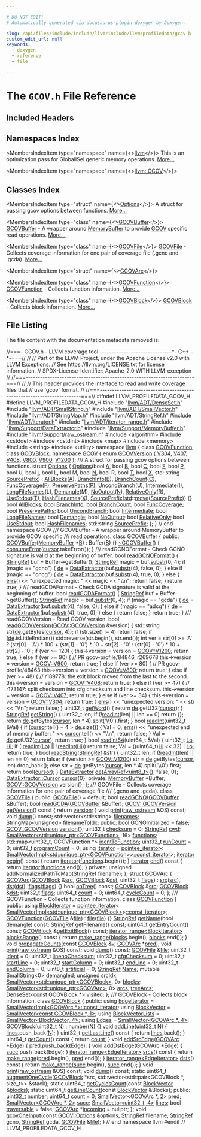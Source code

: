 ```yaml
---

# DO NOT EDIT!
# Automatically generated via docusaurus-plugin-doxygen by Doxygen.

slug: /api/files/include/include/llvm/include/llvm/profiledata/gcov-h
custom_edit_url: null
keywords:
  - doxygen
  - reference
  - file

---
```





# The `GCOV.h` File Reference

<DoxygenPage pluginConfig={pluginConfig}>



## Included Headers

<IncludesList>
<IncludesListItem
  filePath="llvm/ADT/DenseSet.h"
  permalink="/docs/api/files/include/include/llvm/include/llvm/adt/denseset-h"
  isLocal="true" />
<IncludesListItem
  filePath="llvm/ADT/SmallString.h"
  permalink="/docs/api/files/include/include/llvm/include/llvm/adt/smallstring-h"
  isLocal="true" />
<IncludesListItem
  filePath="llvm/ADT/SmallVector.h"
  permalink="/docs/api/files/include/include/llvm/include/llvm/adt/smallvector-h"
  isLocal="true" />
<IncludesListItem
  filePath="llvm/ADT/StringMap.h"
  permalink="/docs/api/files/include/include/llvm/include/llvm/adt/stringmap-h"
  isLocal="true" />
<IncludesListItem
  filePath="llvm/ADT/StringRef.h"
  permalink="/docs/api/files/include/include/llvm/include/llvm/adt/stringref-h"
  isLocal="true" />
<IncludesListItem
  filePath="llvm/ADT/iterator.h"
  permalink="/docs/api/files/include/include/llvm/include/llvm/adt/iterator-h"
  isLocal="true" />
<IncludesListItem
  filePath="llvm/ADT/iterator_range.h"
  permalink="/docs/api/files/include/include/llvm/include/llvm/adt/iterator-range-h"
  isLocal="true" />
<IncludesListItem
  filePath="llvm/Support/DataExtractor.h"
  permalink="/docs/api/files/include/include/llvm/include/llvm/support/dataextractor-h"
  isLocal="true" />
<IncludesListItem
  filePath="llvm/Support/MemoryBuffer.h"
  permalink="/docs/api/files/include/include/llvm/include/llvm/support/memorybuffer-h"
  isLocal="true" />
<IncludesListItem
  filePath="llvm/Support/raw_ostream.h"
  permalink="/docs/api/files/include/include/llvm/include/llvm/support/raw-ostream-h"
  isLocal="true" />
<IncludesListItem
  filePath="algorithm"
  permalink=""
  isLocal="false" />
<IncludesListItem
  filePath="cstddef"
  permalink=""
  isLocal="false" />
<IncludesListItem
  filePath="cstdint"
  permalink=""
  isLocal="false" />
<IncludesListItem
  filePath="map"
  permalink=""
  isLocal="false" />
<IncludesListItem
  filePath="memory"
  permalink=""
  isLocal="false" />
<IncludesListItem
  filePath="string"
  permalink=""
  isLocal="false" />
<IncludesListItem
  filePath="utility"
  permalink=""
  isLocal="false" />
</IncludesList>

## Namespaces Index

<MembersIndex>

<MembersIndexItem
  type="namespace"
  name={<><a href="/docs/api/namespaces/llvm">llvm</a></>}>
This is an optimization pass for GlobalISel generic memory operations. <a href="/docs/api/namespaces/llvm/#details">More...</a>
</MembersIndexItem>

<MembersIndexItem
  type="namespace"
  name={<><a href="/docs/api/namespaces/llvm/gcov">llvm::GCOV</a></>}>
</MembersIndexItem>

</MembersIndex>

## Classes Index

<MembersIndex>

<MembersIndexItem
  type="struct"
  name={<><a href="/docs/api/structs/llvm/gcov/options">Options</a></>}>
A struct for passing gcov options between functions. <a href="/docs/api/structs/llvm/gcov/options/#details">More...</a>
</MembersIndexItem>

<MembersIndexItem
  type="class"
  name={<><a href="/docs/api/classes/llvm/gcovbuffer">GCOVBuffer</a></>}>
<a href="/docs/api/classes/llvm/gcovbuffer">GCOVBuffer</a> - A wrapper around <a href="/docs/api/classes/llvm/memorybuffer">MemoryBuffer</a> to provide <a href="/docs/api/namespaces/llvm/gcov">GCOV</a> specific read operations. <a href="/docs/api/classes/llvm/gcovbuffer/#details">More...</a>
</MembersIndexItem>

<MembersIndexItem
  type="class"
  name={<><a href="/docs/api/classes/llvm/gcovfile">GCOVFile</a></>}>
<a href="/docs/api/classes/llvm/gcovfile">GCOVFile</a> - Collects coverage information for one pair of coverage file (.gcno and .gcda). <a href="/docs/api/classes/llvm/gcovfile/#details">More...</a>
</MembersIndexItem>

<MembersIndexItem
  type="struct"
  name={<><a href="/docs/api/structs/llvm/gcovarc">GCOVArc</a></>}>
</MembersIndexItem>

<MembersIndexItem
  type="class"
  name={<><a href="/docs/api/classes/llvm/gcovfunction">GCOVFunction</a></>}>
<a href="/docs/api/classes/llvm/gcovfunction">GCOVFunction</a> - Collects function information. <a href="/docs/api/classes/llvm/gcovfunction/#details">More...</a>
</MembersIndexItem>

<MembersIndexItem
  type="class"
  name={<><a href="/docs/api/classes/llvm/gcovblock">GCOVBlock</a></>}>
<a href="/docs/api/classes/llvm/gcovblock">GCOVBlock</a> - Collects block information. <a href="/docs/api/classes/llvm/gcovblock/#details">More...</a>
</MembersIndexItem>

</MembersIndex>


## File Listing

The file content with the documentation metadata removed is:

<ProgramListing>

<Link id="l00001" /><CodeLine lineNumber="1"><Highlight kind="comment">//===- GCOV.h - LLVM coverage tool ------------------------------&#42;- C++ -&#42;-===//</Highlight><Highlight kind="normal"></Highlight></CodeLine>
<Link id="l00002" /><CodeLine lineNumber="2"><Highlight kind="normal"></Highlight><Highlight kind="comment">//</Highlight><Highlight kind="normal"></Highlight></CodeLine>
<Link id="l00003" /><CodeLine lineNumber="3"><Highlight kind="normal"></Highlight><Highlight kind="comment">// Part of the LLVM Project, under the Apache License v2.0 with LLVM Exceptions.</Highlight><Highlight kind="normal"></Highlight></CodeLine>
<Link id="l00004" /><CodeLine lineNumber="4"><Highlight kind="normal"></Highlight><Highlight kind="comment">// See https://llvm.org/LICENSE.txt for license information.</Highlight><Highlight kind="normal"></Highlight></CodeLine>
<Link id="l00005" /><CodeLine lineNumber="5"><Highlight kind="normal"></Highlight><Highlight kind="comment">// SPDX-License-Identifier: Apache-2.0 WITH LLVM-exception</Highlight><Highlight kind="normal"></Highlight></CodeLine>
<Link id="l00006" /><CodeLine lineNumber="6"><Highlight kind="normal"></Highlight><Highlight kind="comment">//</Highlight><Highlight kind="normal"></Highlight></CodeLine>
<Link id="l00007" /><CodeLine lineNumber="7"><Highlight kind="normal"></Highlight><Highlight kind="comment">//===----------------------------------------------------------------------===//</Highlight><Highlight kind="normal"></Highlight></CodeLine>
<Link id="l00008" /><CodeLine lineNumber="8"><Highlight kind="normal"></Highlight><Highlight kind="comment">//</Highlight><Highlight kind="normal"></Highlight></CodeLine>
<Link id="l00009" /><CodeLine lineNumber="9"><Highlight kind="normal"></Highlight><Highlight kind="comment">// This header provides the interface to read and write coverage files that</Highlight><Highlight kind="normal"></Highlight></CodeLine>
<Link id="l00010" /><CodeLine lineNumber="10"><Highlight kind="normal"></Highlight><Highlight kind="comment">// use &#39;gcov&#39; format.</Highlight><Highlight kind="normal"></Highlight></CodeLine>
<Link id="l00011" /><CodeLine lineNumber="11"><Highlight kind="normal"></Highlight><Highlight kind="comment">//</Highlight><Highlight kind="normal"></Highlight></CodeLine>
<Link id="l00012" /><CodeLine lineNumber="12"><Highlight kind="normal"></Highlight><Highlight kind="comment">//===----------------------------------------------------------------------===//</Highlight><Highlight kind="normal"></Highlight></CodeLine>
<Link id="l00013" /><CodeLine lineNumber="13"><Highlight kind="normal"></Highlight></CodeLine>
<Link id="l00014" /><CodeLine lineNumber="14"><Highlight kind="normal"></Highlight><Highlight kind="preprocessor">#ifndef LLVM&#95;PROFILEDATA&#95;GCOV&#95;H</Highlight><Highlight kind="normal"></Highlight></CodeLine>
<Link id="l00015" /><CodeLine lineNumber="15"><Highlight kind="normal"></Highlight><Highlight kind="preprocessor">#define LLVM&#95;PROFILEDATA&#95;GCOV&#95;H</Highlight><Highlight kind="normal"></Highlight></CodeLine>
<Link id="l00016" /><CodeLine lineNumber="16"><Highlight kind="normal"></Highlight></CodeLine>
<Link id="l00017" /><CodeLine lineNumber="17"><Highlight kind="normal"></Highlight><Highlight kind="preprocessor">#include &quot;<a href="/docs/api/files/include/include/llvm/include/llvm/adt/denseset-h">llvm/ADT/DenseSet.h</a>&quot;</Highlight><Highlight kind="normal"></Highlight></CodeLine>
<Link id="l00018" /><CodeLine lineNumber="18"><Highlight kind="normal"></Highlight><Highlight kind="preprocessor">#include &quot;<a href="/docs/api/files/include/include/llvm/include/llvm/adt/smallstring-h">llvm/ADT/SmallString.h</a>&quot;</Highlight><Highlight kind="normal"></Highlight></CodeLine>
<Link id="l00019" /><CodeLine lineNumber="19"><Highlight kind="normal"></Highlight><Highlight kind="preprocessor">#include &quot;<a href="/docs/api/files/include/include/llvm/include/llvm/adt/smallvector-h">llvm/ADT/SmallVector.h</a>&quot;</Highlight><Highlight kind="normal"></Highlight></CodeLine>
<Link id="l00020" /><CodeLine lineNumber="20"><Highlight kind="normal"></Highlight><Highlight kind="preprocessor">#include &quot;<a href="/docs/api/files/include/include/llvm/include/llvm/adt/stringmap-h">llvm/ADT/StringMap.h</a>&quot;</Highlight><Highlight kind="normal"></Highlight></CodeLine>
<Link id="l00021" /><CodeLine lineNumber="21"><Highlight kind="normal"></Highlight><Highlight kind="preprocessor">#include &quot;<a href="/docs/api/files/include/include/llvm/include/llvm/adt/stringref-h">llvm/ADT/StringRef.h</a>&quot;</Highlight><Highlight kind="normal"></Highlight></CodeLine>
<Link id="l00022" /><CodeLine lineNumber="22"><Highlight kind="normal"></Highlight><Highlight kind="preprocessor">#include &quot;<a href="/docs/api/files/include/include/llvm/include/llvm/adt/iterator-h">llvm/ADT/iterator.h</a>&quot;</Highlight><Highlight kind="normal"></Highlight></CodeLine>
<Link id="l00023" /><CodeLine lineNumber="23"><Highlight kind="normal"></Highlight><Highlight kind="preprocessor">#include &quot;<a href="/docs/api/files/include/include/llvm/include/llvm/adt/iterator-range-h">llvm/ADT/iterator&#95;range.h</a>&quot;</Highlight><Highlight kind="normal"></Highlight></CodeLine>
<Link id="l00024" /><CodeLine lineNumber="24"><Highlight kind="normal"></Highlight><Highlight kind="preprocessor">#include &quot;<a href="/docs/api/files/include/include/llvm/include/llvm/support/dataextractor-h">llvm/Support/DataExtractor.h</a>&quot;</Highlight><Highlight kind="normal"></Highlight></CodeLine>
<Link id="l00025" /><CodeLine lineNumber="25"><Highlight kind="normal"></Highlight><Highlight kind="preprocessor">#include &quot;<a href="/docs/api/files/include/include/llvm/include/llvm/support/memorybuffer-h">llvm/Support/MemoryBuffer.h</a>&quot;</Highlight><Highlight kind="normal"></Highlight></CodeLine>
<Link id="l00026" /><CodeLine lineNumber="26"><Highlight kind="normal"></Highlight><Highlight kind="preprocessor">#include &quot;<a href="/docs/api/files/include/include/llvm/include/llvm/support/raw-ostream-h">llvm/Support/raw&#95;ostream.h</a>&quot;</Highlight><Highlight kind="normal"></Highlight></CodeLine>
<Link id="l00027" /><CodeLine lineNumber="27"><Highlight kind="normal"></Highlight><Highlight kind="preprocessor">#include &lt;algorithm&gt;</Highlight><Highlight kind="normal"></Highlight></CodeLine>
<Link id="l00028" /><CodeLine lineNumber="28"><Highlight kind="normal"></Highlight><Highlight kind="preprocessor">#include &lt;cstddef&gt;</Highlight><Highlight kind="normal"></Highlight></CodeLine>
<Link id="l00029" /><CodeLine lineNumber="29"><Highlight kind="normal"></Highlight><Highlight kind="preprocessor">#include &lt;cstdint&gt;</Highlight><Highlight kind="normal"></Highlight></CodeLine>
<Link id="l00030" /><CodeLine lineNumber="30"><Highlight kind="normal"></Highlight><Highlight kind="preprocessor">#include &lt;map&gt;</Highlight><Highlight kind="normal"></Highlight></CodeLine>
<Link id="l00031" /><CodeLine lineNumber="31"><Highlight kind="normal"></Highlight><Highlight kind="preprocessor">#include &lt;memory&gt;</Highlight><Highlight kind="normal"></Highlight></CodeLine>
<Link id="l00032" /><CodeLine lineNumber="32"><Highlight kind="normal"></Highlight><Highlight kind="preprocessor">#include &lt;string&gt;</Highlight><Highlight kind="normal"></Highlight></CodeLine>
<Link id="l00033" /><CodeLine lineNumber="33"><Highlight kind="normal"></Highlight><Highlight kind="preprocessor">#include &lt;utility&gt;</Highlight><Highlight kind="normal"></Highlight></CodeLine>
<Link id="l00034" /><CodeLine lineNumber="34"><Highlight kind="normal"></Highlight></CodeLine>
<Link id="l00035" /><CodeLine lineNumber="35"><Highlight kind="normal"></Highlight><Highlight kind="keyword">namespace </Highlight><Highlight kind="normal"><a href="/docs/api/namespaces/llvm">llvm</a> &#123;</Highlight></CodeLine>
<Link id="l00036" /><CodeLine lineNumber="36"><Highlight kind="normal"></Highlight></CodeLine>
<Link id="l00037" /><CodeLine lineNumber="37"><Highlight kind="normal"></Highlight><Highlight kind="keyword">class </Highlight><Highlight kind="normal"><a href="/docs/api/classes/llvm/gcovfunction">GCOVFunction</a>;</Highlight></CodeLine>
<Link id="l00038" /><CodeLine lineNumber="38"><Highlight kind="normal"></Highlight><Highlight kind="keyword">class </Highlight><Highlight kind="normal"><a href="/docs/api/classes/llvm/gcovblock">GCOVBlock</a>;</Highlight></CodeLine>
<Link id="l00039" /><CodeLine lineNumber="39"><Highlight kind="normal"></Highlight></CodeLine>
<Link id="l00040" /><CodeLine lineNumber="40" lineLink="/docs/api/namespaces/llvm/gcov"><Highlight kind="normal"></Highlight><Highlight kind="keyword">namespace </Highlight><Highlight kind="normal"><a href="/docs/api/namespaces/llvm/gcov">GCOV</a> &#123;</Highlight></CodeLine>
<Link id="l00041" /><CodeLine lineNumber="41"><Highlight kind="normal"></Highlight></CodeLine>
<Link id="l00042" /><CodeLine lineNumber="42" lineLink="/docs/api/namespaces/llvm/gcov/#aa1bb0e8b1c685b30bf6d3247fb3feb08"><Highlight kind="normal"></Highlight><Highlight kind="keyword">enum</Highlight><Highlight kind="normal"> <a href="/docs/api/namespaces/llvm/gcov/#aa1bb0e8b1c685b30bf6d3247fb3feb08">GCOVVersion</a> &#123; <a href="/docs/api/namespaces/llvm/gcov/#aa1bb0e8b1c685b30bf6d3247fb3feb08adc96e487f3fa2bd49eee766c414dac00">V304</a>, <a href="/docs/api/namespaces/llvm/gcov/#aa1bb0e8b1c685b30bf6d3247fb3feb08a28fc20af08dacec19f1191703628427b">V407</a>, <a href="/docs/api/namespaces/llvm/gcov/#aa1bb0e8b1c685b30bf6d3247fb3feb08a607cdde36f2294fa72393d08056f261e">V408</a>, <a href="/docs/api/namespaces/llvm/gcov/#aa1bb0e8b1c685b30bf6d3247fb3feb08a44a2004dc53121e992331b77372bba6d">V800</a>, <a href="/docs/api/namespaces/llvm/gcov/#aa1bb0e8b1c685b30bf6d3247fb3feb08a6fde43e4bd261973caa55253c97501ba">V900</a>, <a href="/docs/api/namespaces/llvm/gcov/#aa1bb0e8b1c685b30bf6d3247fb3feb08ab1e658d09f62b1e53e0cb99a37df31e3">V1200</a> &#125;;</Highlight></CodeLine>
<Link id="l00043" /><CodeLine lineNumber="43"><Highlight kind="normal"></Highlight><Highlight kind="comment"></Highlight></CodeLine>
<Link id="l00044" /><CodeLine lineNumber="44"><Highlight kind="comment">/// A struct for passing gcov options between functions.</Highlight><Highlight kind="normal"></Highlight></CodeLine>
<Link id="l00045" /><CodeLine lineNumber="45" lineLink="/docs/api/structs/llvm/gcov/options"><Highlight kind="normal"></Highlight><Highlight kind="keyword">struct </Highlight><Highlight kind="normal"><a href="/docs/api/structs/llvm/gcov/options/#a8ee1fe2f1a12dba580a5fd0786f6678e">Options</a> &#123;</Highlight></CodeLine>
<Link id="l00046" /><CodeLine lineNumber="46" lineLink="/docs/api/structs/llvm/gcov/options/#a8ee1fe2f1a12dba580a5fd0786f6678e"><Highlight kind="normal">  <a href="/docs/api/structs/llvm/gcov/options/#a8ee1fe2f1a12dba580a5fd0786f6678e">Options</a>(</Highlight><Highlight kind="keywordtype">bool</Highlight><Highlight kind="normal"> <a href="/docs/api/files/lib/lib/ir/builtingcs-cpp/#a2e38c85003a042421cde1647632d0b72">A</a>, </Highlight><Highlight kind="keywordtype">bool</Highlight><Highlight kind="normal"> <a href="/docs/api/files/lib/lib/ir/builtingcs-cpp/#ae76959fe811ba090de4cba69ac00f1da">B</a>, </Highlight><Highlight kind="keywordtype">bool</Highlight><Highlight kind="normal"> <a href="/docs/api/namespaces/llvm/callingconv/#ac6aa1387c4375260e2468eb5a77fdb4cafd841a49aec1539bc88abc8ff9e170fb">C</a>, </Highlight><Highlight kind="keywordtype">bool</Highlight><Highlight kind="normal"> <a href="/docs/api/files/lib/lib/support/md5-cpp/#a96d73bbd7af15cb1fc38c3f4a3bd82e9">F</a>, </Highlight><Highlight kind="keywordtype">bool</Highlight><Highlight kind="normal"> <a href="/docs/api/files/lib/lib/option/option-cpp/#a04665169063c8ca1f2ea96c27fc7c2b2">P</a>, </Highlight><Highlight kind="keywordtype">bool</Highlight><Highlight kind="normal"> U, </Highlight><Highlight kind="keywordtype">bool</Highlight><Highlight kind="normal"> <a href="/docs/api/files/lib/lib/support/md5-cpp/#ac0eafdc9ee161b71e7af98af736952fd">I</a>, </Highlight><Highlight kind="keywordtype">bool</Highlight><Highlight kind="normal"> L,</Highlight></CodeLine>
<Link id="l00047" /><CodeLine lineNumber="47"><Highlight kind="normal">          </Highlight><Highlight kind="keywordtype">bool</Highlight><Highlight kind="normal"> M, </Highlight><Highlight kind="keywordtype">bool</Highlight><Highlight kind="normal"> <a href="/docs/api/files/lib/lib/support/regcomp-c/#a0240ac851181b84ac374872dc5434ee4">N</a>, </Highlight><Highlight kind="keywordtype">bool</Highlight><Highlight kind="normal"> R, </Highlight><Highlight kind="keywordtype">bool</Highlight><Highlight kind="normal"> <a href="/docs/api/files/lib/lib/target/lib/target/mips/mips16isellowering-cpp/#a0acb682b8260ab1c60b918599864e2e5">T</a>, </Highlight><Highlight kind="keywordtype">bool</Highlight><Highlight kind="normal"> <a href="/docs/api/files/lib/lib/tablegen/tablegenbackendskeleton-cpp/#ab60f28d7a141ac46ccc200176a1bca8b">X</a>, std::string <a href="/docs/api/structs/llvm/gcov/options/#a6071ceda16f687b131cbc62e8bc7e442">SourcePrefix</a>)</Highlight></CodeLine>
<Link id="l00048" /><CodeLine lineNumber="48"><Highlight kind="normal">      : <a href="/docs/api/structs/llvm/gcov/options/#ac6691ccf7e7549380d4535b1683b45a5">AllBlocks</a>(<a href="/docs/api/files/lib/lib/ir/builtingcs-cpp/#a2e38c85003a042421cde1647632d0b72">A</a>), <a href="/docs/api/structs/llvm/gcov/options/#a691eabc6558d0fd0d5b75ea2e1002bce">BranchInfo</a>(<a href="/docs/api/files/lib/lib/ir/builtingcs-cpp/#ae76959fe811ba090de4cba69ac00f1da">B</a>), <a href="/docs/api/structs/llvm/gcov/options/#ab1d5ffb9fca7dd9ed6e10f083d823679">BranchCount</a>(<a href="/docs/api/namespaces/llvm/callingconv/#ac6aa1387c4375260e2468eb5a77fdb4cafd841a49aec1539bc88abc8ff9e170fb">C</a>), <a href="/docs/api/structs/llvm/gcov/options/#a8ee03717f5dc75e2e02463a10a545280">FuncCoverage</a>(<a href="/docs/api/files/lib/lib/support/md5-cpp/#a96d73bbd7af15cb1fc38c3f4a3bd82e9">F</a>),</Highlight></CodeLine>
<Link id="l00049" /><CodeLine lineNumber="49"><Highlight kind="normal">        <a href="/docs/api/structs/llvm/gcov/options/#a5c6c362cdbe2a4e4cdc9c8e7e210daed">PreservePaths</a>(<a href="/docs/api/files/lib/lib/option/option-cpp/#a04665169063c8ca1f2ea96c27fc7c2b2">P</a>), <a href="/docs/api/structs/llvm/gcov/options/#ab129922670003a7115b9cd49d7f8b9d6">UncondBranch</a>(U), <a href="/docs/api/structs/llvm/gcov/options/#af7598fbd84cc288e515a723c11aab79d">Intermediate</a>(<a href="/docs/api/files/lib/lib/support/md5-cpp/#ac0eafdc9ee161b71e7af98af736952fd">I</a>), <a href="/docs/api/structs/llvm/gcov/options/#ab9db738812204c556f2bcc25b7e25476">LongFileNames</a>(L),</Highlight></CodeLine>
<Link id="l00050" /><CodeLine lineNumber="50"><Highlight kind="normal">        <a href="/docs/api/structs/llvm/gcov/options/#a40ecb71f150882a32bae14f9559cd87b">Demangle</a>(M), <a href="/docs/api/structs/llvm/gcov/options/#aa600e8c409b75ebf971ce59011c6d199">NoOutput</a>(<a href="/docs/api/files/lib/lib/support/regcomp-c/#a0240ac851181b84ac374872dc5434ee4">N</a>), <a href="/docs/api/structs/llvm/gcov/options/#a6c79ccaf9c4444a27e74e662cf67fe45">RelativeOnly</a>(R), <a href="/docs/api/structs/llvm/gcov/options/#abb772122a6bbc49904118a7d079ee749">UseStdout</a>(<a href="/docs/api/files/lib/lib/target/lib/target/mips/mips16isellowering-cpp/#a0acb682b8260ab1c60b918599864e2e5">T</a>),</Highlight></CodeLine>
<Link id="l00051" /><CodeLine lineNumber="51"><Highlight kind="normal">        <a href="/docs/api/structs/llvm/gcov/options/#a4e4f62d4d96053c77203332916ad110a">HashFilenames</a>(<a href="/docs/api/files/lib/lib/tablegen/tablegenbackendskeleton-cpp/#ab60f28d7a141ac46ccc200176a1bca8b">X</a>), <a href="/docs/api/structs/llvm/gcov/options/#a6071ceda16f687b131cbc62e8bc7e442">SourcePrefix</a>(<a href="/docs/api/namespaces/std">std</a>::<a href="/docs/api/namespaces/llvm/#abfc9c7ecf70f66901e439f7c04ef3dbb">move</a>(<a href="/docs/api/structs/llvm/gcov/options/#a6071ceda16f687b131cbc62e8bc7e442">SourcePrefix</a>)) &#123;&#125;</Highlight></CodeLine>
<Link id="l00052" /><CodeLine lineNumber="52"><Highlight kind="normal"></Highlight></CodeLine>
<Link id="l00053" /><CodeLine lineNumber="53" lineLink="/docs/api/structs/llvm/gcov/options/#ac6691ccf7e7549380d4535b1683b45a5"><Highlight kind="normal">  </Highlight><Highlight kind="keywordtype">bool</Highlight><Highlight kind="normal"> <a href="/docs/api/structs/llvm/gcov/options/#ac6691ccf7e7549380d4535b1683b45a5">AllBlocks</a>;</Highlight></CodeLine>
<Link id="l00054" /><CodeLine lineNumber="54" lineLink="/docs/api/structs/llvm/gcov/options/#a691eabc6558d0fd0d5b75ea2e1002bce"><Highlight kind="normal">  </Highlight><Highlight kind="keywordtype">bool</Highlight><Highlight kind="normal"> <a href="/docs/api/structs/llvm/gcov/options/#a691eabc6558d0fd0d5b75ea2e1002bce">BranchInfo</a>;</Highlight></CodeLine>
<Link id="l00055" /><CodeLine lineNumber="55" lineLink="/docs/api/structs/llvm/gcov/options/#ab1d5ffb9fca7dd9ed6e10f083d823679"><Highlight kind="normal">  </Highlight><Highlight kind="keywordtype">bool</Highlight><Highlight kind="normal"> <a href="/docs/api/structs/llvm/gcov/options/#ab1d5ffb9fca7dd9ed6e10f083d823679">BranchCount</a>;</Highlight></CodeLine>
<Link id="l00056" /><CodeLine lineNumber="56" lineLink="/docs/api/structs/llvm/gcov/options/#a8ee03717f5dc75e2e02463a10a545280"><Highlight kind="normal">  </Highlight><Highlight kind="keywordtype">bool</Highlight><Highlight kind="normal"> <a href="/docs/api/structs/llvm/gcov/options/#a8ee03717f5dc75e2e02463a10a545280">FuncCoverage</a>;</Highlight></CodeLine>
<Link id="l00057" /><CodeLine lineNumber="57" lineLink="/docs/api/structs/llvm/gcov/options/#a5c6c362cdbe2a4e4cdc9c8e7e210daed"><Highlight kind="normal">  </Highlight><Highlight kind="keywordtype">bool</Highlight><Highlight kind="normal"> <a href="/docs/api/structs/llvm/gcov/options/#a5c6c362cdbe2a4e4cdc9c8e7e210daed">PreservePaths</a>;</Highlight></CodeLine>
<Link id="l00058" /><CodeLine lineNumber="58" lineLink="/docs/api/structs/llvm/gcov/options/#ab129922670003a7115b9cd49d7f8b9d6"><Highlight kind="normal">  </Highlight><Highlight kind="keywordtype">bool</Highlight><Highlight kind="normal"> <a href="/docs/api/structs/llvm/gcov/options/#ab129922670003a7115b9cd49d7f8b9d6">UncondBranch</a>;</Highlight></CodeLine>
<Link id="l00059" /><CodeLine lineNumber="59" lineLink="/docs/api/structs/llvm/gcov/options/#af7598fbd84cc288e515a723c11aab79d"><Highlight kind="normal">  </Highlight><Highlight kind="keywordtype">bool</Highlight><Highlight kind="normal"> <a href="/docs/api/structs/llvm/gcov/options/#af7598fbd84cc288e515a723c11aab79d">Intermediate</a>;</Highlight></CodeLine>
<Link id="l00060" /><CodeLine lineNumber="60" lineLink="/docs/api/structs/llvm/gcov/options/#ab9db738812204c556f2bcc25b7e25476"><Highlight kind="normal">  </Highlight><Highlight kind="keywordtype">bool</Highlight><Highlight kind="normal"> <a href="/docs/api/structs/llvm/gcov/options/#ab9db738812204c556f2bcc25b7e25476">LongFileNames</a>;</Highlight></CodeLine>
<Link id="l00061" /><CodeLine lineNumber="61" lineLink="/docs/api/structs/llvm/gcov/options/#a40ecb71f150882a32bae14f9559cd87b"><Highlight kind="normal">  </Highlight><Highlight kind="keywordtype">bool</Highlight><Highlight kind="normal"> <a href="/docs/api/structs/llvm/gcov/options/#a40ecb71f150882a32bae14f9559cd87b">Demangle</a>;</Highlight></CodeLine>
<Link id="l00062" /><CodeLine lineNumber="62" lineLink="/docs/api/structs/llvm/gcov/options/#aa600e8c409b75ebf971ce59011c6d199"><Highlight kind="normal">  </Highlight><Highlight kind="keywordtype">bool</Highlight><Highlight kind="normal"> <a href="/docs/api/structs/llvm/gcov/options/#aa600e8c409b75ebf971ce59011c6d199">NoOutput</a>;</Highlight></CodeLine>
<Link id="l00063" /><CodeLine lineNumber="63" lineLink="/docs/api/structs/llvm/gcov/options/#a6c79ccaf9c4444a27e74e662cf67fe45"><Highlight kind="normal">  </Highlight><Highlight kind="keywordtype">bool</Highlight><Highlight kind="normal"> <a href="/docs/api/structs/llvm/gcov/options/#a6c79ccaf9c4444a27e74e662cf67fe45">RelativeOnly</a>;</Highlight></CodeLine>
<Link id="l00064" /><CodeLine lineNumber="64" lineLink="/docs/api/structs/llvm/gcov/options/#abb772122a6bbc49904118a7d079ee749"><Highlight kind="normal">  </Highlight><Highlight kind="keywordtype">bool</Highlight><Highlight kind="normal"> <a href="/docs/api/structs/llvm/gcov/options/#abb772122a6bbc49904118a7d079ee749">UseStdout</a>;</Highlight></CodeLine>
<Link id="l00065" /><CodeLine lineNumber="65" lineLink="/docs/api/structs/llvm/gcov/options/#a4e4f62d4d96053c77203332916ad110a"><Highlight kind="normal">  </Highlight><Highlight kind="keywordtype">bool</Highlight><Highlight kind="normal"> <a href="/docs/api/structs/llvm/gcov/options/#a4e4f62d4d96053c77203332916ad110a">HashFilenames</a>;</Highlight></CodeLine>
<Link id="l00066" /><CodeLine lineNumber="66" lineLink="/docs/api/structs/llvm/gcov/options/#a6071ceda16f687b131cbc62e8bc7e442"><Highlight kind="normal">  std::string <a href="/docs/api/structs/llvm/gcov/options/#a6071ceda16f687b131cbc62e8bc7e442">SourcePrefix</a>;</Highlight></CodeLine>
<Link id="l00067" /><CodeLine lineNumber="67"><Highlight kind="normal">&#125;;</Highlight></CodeLine>
<Link id="l00068" /><CodeLine lineNumber="68"><Highlight kind="normal"></Highlight></CodeLine>
<Link id="l00069" /><CodeLine lineNumber="69"><Highlight kind="normal">&#125; </Highlight><Highlight kind="comment">// end namespace GCOV</Highlight><Highlight kind="normal"></Highlight></CodeLine>
<Link id="l00070" /><CodeLine lineNumber="70"><Highlight kind="normal"></Highlight><Highlight kind="comment"></Highlight></CodeLine>
<Link id="l00071" /><CodeLine lineNumber="71"><Highlight kind="comment">/// GCOVBuffer - A wrapper around MemoryBuffer to provide GCOV specific</Highlight></CodeLine>
<Link id="l00072" /><CodeLine lineNumber="72"><Highlight kind="comment">/// read operations.</Highlight><Highlight kind="normal"></Highlight></CodeLine>
<Link id="l00073" /><CodeLine lineNumber="73" lineLink="/docs/api/classes/llvm/gcovbuffer"><Highlight kind="normal"></Highlight><Highlight kind="keyword">class </Highlight><Highlight kind="normal"><a href="/docs/api/classes/llvm/gcovbuffer/#a47c0b9404b9090968015a6836239394d">GCOVBuffer</a> &#123;</Highlight></CodeLine>
<Link id="l00074" /><CodeLine lineNumber="74"><Highlight kind="normal"></Highlight><Highlight kind="keyword">public</Highlight><Highlight kind="normal">:</Highlight></CodeLine>
<Link id="l00075" /><CodeLine lineNumber="75" lineLink="/docs/api/classes/llvm/gcovbuffer/#a47c0b9404b9090968015a6836239394d"><Highlight kind="normal">  <a href="/docs/api/classes/llvm/gcovbuffer/#a47c0b9404b9090968015a6836239394d">GCOVBuffer</a>(<a href="/docs/api/classes/llvm/memorybuffer">MemoryBuffer</a> &#42;<a href="/docs/api/files/lib/lib/ir/builtingcs-cpp/#ae76959fe811ba090de4cba69ac00f1da">B</a>) : Buffer(<a href="/docs/api/files/lib/lib/ir/builtingcs-cpp/#ae76959fe811ba090de4cba69ac00f1da">B</a>) &#123;&#125;</Highlight></CodeLine>
<Link id="l00076" /><CodeLine lineNumber="76" lineLink="/docs/api/classes/llvm/gcovbuffer/#a3ba30e0387e5148f1c866246e35a237d"><Highlight kind="normal">  <a href="/docs/api/classes/llvm/gcovbuffer/#a3ba30e0387e5148f1c866246e35a237d">~GCOVBuffer</a>() &#123; <a href="/docs/api/namespaces/llvm/#aee0e70be66536b9ef7b65ae2e5a45959">consumeError</a>(<a href="/docs/api/classes/llvm/gcovbuffer/#a1533ae57f14fba1a9f835ea9f7d521d2">cursor</a>.takeError()); &#125;</Highlight></CodeLine>
<Link id="l00077" /><CodeLine lineNumber="77"><Highlight kind="normal"></Highlight><Highlight kind="comment"></Highlight></CodeLine>
<Link id="l00078" /><CodeLine lineNumber="78"><Highlight kind="comment">  /// readGCNOFormat - Check GCNO signature is valid at the beginning of buffer.</Highlight><Highlight kind="normal"></Highlight></CodeLine>
<Link id="l00079" /><CodeLine lineNumber="79" lineLink="/docs/api/classes/llvm/gcovbuffer/#ad1db2af6d2bd3952490d0ecc76aab3b1"><Highlight kind="normal">  </Highlight><Highlight kind="keywordtype">bool</Highlight><Highlight kind="normal"> <a href="/docs/api/classes/llvm/gcovbuffer/#ad1db2af6d2bd3952490d0ecc76aab3b1">readGCNOFormat</a>() &#123;</Highlight></CodeLine>
<Link id="l00080" /><CodeLine lineNumber="80"><Highlight kind="normal">    <a href="/docs/api/classes/llvm/stringref">StringRef</a> buf = Buffer-&gt;getBuffer();</Highlight></CodeLine>
<Link id="l00081" /><CodeLine lineNumber="81"><Highlight kind="normal">    <a href="/docs/api/classes/llvm/stringref">StringRef</a> magic = buf.<a href="/docs/api/classes/llvm/stringref/#a25f1fd81f2132805676c82ab8ae0c109">substr</a>(0, 4);</Highlight></CodeLine>
<Link id="l00082" /><CodeLine lineNumber="82"><Highlight kind="normal">    </Highlight><Highlight kind="keywordflow">if</Highlight><Highlight kind="normal"> (magic == </Highlight><Highlight kind="stringliteral">&quot;gcno&quot;</Highlight><Highlight kind="normal">) &#123;</Highlight></CodeLine>
<Link id="l00083" /><CodeLine lineNumber="83"><Highlight kind="normal">      <a href="/docs/api/classes/llvm/gcovbuffer/#aa7bac54592a4de07ee31603aa6af6b03">de</a> = <a href="/docs/api/classes/llvm/dataextractor">DataExtractor</a>(buf.<a href="/docs/api/classes/llvm/stringref/#a25f1fd81f2132805676c82ab8ae0c109">substr</a>(4), </Highlight><Highlight kind="keyword">false</Highlight><Highlight kind="normal">, 0);</Highlight></CodeLine>
<Link id="l00084" /><CodeLine lineNumber="84"><Highlight kind="normal">    &#125; </Highlight><Highlight kind="keywordflow">else</Highlight><Highlight kind="normal"> </Highlight><Highlight kind="keywordflow">if</Highlight><Highlight kind="normal"> (magic == </Highlight><Highlight kind="stringliteral">&quot;oncg&quot;</Highlight><Highlight kind="normal">) &#123;</Highlight></CodeLine>
<Link id="l00085" /><CodeLine lineNumber="85"><Highlight kind="normal">      <a href="/docs/api/classes/llvm/gcovbuffer/#aa7bac54592a4de07ee31603aa6af6b03">de</a> = <a href="/docs/api/classes/llvm/dataextractor">DataExtractor</a>(buf.<a href="/docs/api/classes/llvm/stringref/#a25f1fd81f2132805676c82ab8ae0c109">substr</a>(4), </Highlight><Highlight kind="keyword">true</Highlight><Highlight kind="normal">, 0);</Highlight></CodeLine>
<Link id="l00086" /><CodeLine lineNumber="86"><Highlight kind="normal">    &#125; </Highlight><Highlight kind="keywordflow">else</Highlight><Highlight kind="normal"> &#123;</Highlight></CodeLine>
<Link id="l00087" /><CodeLine lineNumber="87"><Highlight kind="normal">      <a href="/docs/api/namespaces/llvm/#a9a7b5c68c90f85baaedaa854cc5002cc">errs</a>() &lt;&lt; </Highlight><Highlight kind="stringliteral">&quot;unexpected magic: &quot;</Highlight><Highlight kind="normal"> &lt;&lt; magic &lt;&lt; </Highlight><Highlight kind="stringliteral">&quot;\\n&quot;</Highlight><Highlight kind="normal">;</Highlight></CodeLine>
<Link id="l00088" /><CodeLine lineNumber="88"><Highlight kind="normal">      </Highlight><Highlight kind="keywordflow">return</Highlight><Highlight kind="normal"> </Highlight><Highlight kind="keyword">false</Highlight><Highlight kind="normal">;</Highlight></CodeLine>
<Link id="l00089" /><CodeLine lineNumber="89"><Highlight kind="normal">    &#125;</Highlight></CodeLine>
<Link id="l00090" /><CodeLine lineNumber="90"><Highlight kind="normal">    </Highlight><Highlight kind="keywordflow">return</Highlight><Highlight kind="normal"> </Highlight><Highlight kind="keyword">true</Highlight><Highlight kind="normal">;</Highlight></CodeLine>
<Link id="l00091" /><CodeLine lineNumber="91"><Highlight kind="normal">  &#125;</Highlight></CodeLine>
<Link id="l00092" /><CodeLine lineNumber="92"><Highlight kind="normal"></Highlight><Highlight kind="comment"></Highlight></CodeLine>
<Link id="l00093" /><CodeLine lineNumber="93"><Highlight kind="comment">  /// readGCDAFormat - Check GCDA signature is valid at the beginning of buffer.</Highlight><Highlight kind="normal"></Highlight></CodeLine>
<Link id="l00094" /><CodeLine lineNumber="94" lineLink="/docs/api/classes/llvm/gcovbuffer/#afb37a1905e7f29be59a6d5406da52a32"><Highlight kind="normal">  </Highlight><Highlight kind="keywordtype">bool</Highlight><Highlight kind="normal"> <a href="/docs/api/classes/llvm/gcovbuffer/#afb37a1905e7f29be59a6d5406da52a32">readGCDAFormat</a>() &#123;</Highlight></CodeLine>
<Link id="l00095" /><CodeLine lineNumber="95"><Highlight kind="normal">    <a href="/docs/api/classes/llvm/stringref">StringRef</a> buf = Buffer-&gt;getBuffer();</Highlight></CodeLine>
<Link id="l00096" /><CodeLine lineNumber="96"><Highlight kind="normal">    <a href="/docs/api/classes/llvm/stringref">StringRef</a> magic = buf.<a href="/docs/api/classes/llvm/stringref/#a25f1fd81f2132805676c82ab8ae0c109">substr</a>(0, 4);</Highlight></CodeLine>
<Link id="l00097" /><CodeLine lineNumber="97"><Highlight kind="normal">    </Highlight><Highlight kind="keywordflow">if</Highlight><Highlight kind="normal"> (magic == </Highlight><Highlight kind="stringliteral">&quot;gcda&quot;</Highlight><Highlight kind="normal">) &#123;</Highlight></CodeLine>
<Link id="l00098" /><CodeLine lineNumber="98"><Highlight kind="normal">      <a href="/docs/api/classes/llvm/gcovbuffer/#aa7bac54592a4de07ee31603aa6af6b03">de</a> = <a href="/docs/api/classes/llvm/dataextractor">DataExtractor</a>(buf.<a href="/docs/api/classes/llvm/stringref/#a25f1fd81f2132805676c82ab8ae0c109">substr</a>(4), </Highlight><Highlight kind="keyword">false</Highlight><Highlight kind="normal">, 0);</Highlight></CodeLine>
<Link id="l00099" /><CodeLine lineNumber="99"><Highlight kind="normal">    &#125; </Highlight><Highlight kind="keywordflow">else</Highlight><Highlight kind="normal"> </Highlight><Highlight kind="keywordflow">if</Highlight><Highlight kind="normal"> (magic == </Highlight><Highlight kind="stringliteral">&quot;adcg&quot;</Highlight><Highlight kind="normal">) &#123;</Highlight></CodeLine>
<Link id="l00100" /><CodeLine lineNumber="100"><Highlight kind="normal">      <a href="/docs/api/classes/llvm/gcovbuffer/#aa7bac54592a4de07ee31603aa6af6b03">de</a> = <a href="/docs/api/classes/llvm/dataextractor">DataExtractor</a>(buf.<a href="/docs/api/classes/llvm/stringref/#a25f1fd81f2132805676c82ab8ae0c109">substr</a>(4), </Highlight><Highlight kind="keyword">true</Highlight><Highlight kind="normal">, 0);</Highlight></CodeLine>
<Link id="l00101" /><CodeLine lineNumber="101"><Highlight kind="normal">    &#125; </Highlight><Highlight kind="keywordflow">else</Highlight><Highlight kind="normal"> &#123;</Highlight></CodeLine>
<Link id="l00102" /><CodeLine lineNumber="102"><Highlight kind="normal">      </Highlight><Highlight kind="keywordflow">return</Highlight><Highlight kind="normal"> </Highlight><Highlight kind="keyword">false</Highlight><Highlight kind="normal">;</Highlight></CodeLine>
<Link id="l00103" /><CodeLine lineNumber="103"><Highlight kind="normal">    &#125;</Highlight></CodeLine>
<Link id="l00104" /><CodeLine lineNumber="104"><Highlight kind="normal">    </Highlight><Highlight kind="keywordflow">return</Highlight><Highlight kind="normal"> </Highlight><Highlight kind="keyword">true</Highlight><Highlight kind="normal">;</Highlight></CodeLine>
<Link id="l00105" /><CodeLine lineNumber="105"><Highlight kind="normal">  &#125;</Highlight></CodeLine>
<Link id="l00106" /><CodeLine lineNumber="106"><Highlight kind="normal"></Highlight><Highlight kind="comment"></Highlight></CodeLine>
<Link id="l00107" /><CodeLine lineNumber="107"><Highlight kind="comment">  /// readGCOVVersion - Read GCOV version.</Highlight><Highlight kind="normal"></Highlight></CodeLine>
<Link id="l00108" /><CodeLine lineNumber="108" lineLink="/docs/api/classes/llvm/gcovbuffer/#a6deeee5c731229c55b313c6452c3b8a2"><Highlight kind="normal">  </Highlight><Highlight kind="keywordtype">bool</Highlight><Highlight kind="normal"> <a href="/docs/api/classes/llvm/gcovbuffer/#a6deeee5c731229c55b313c6452c3b8a2">readGCOVVersion</a>(<a href="/docs/api/namespaces/llvm/gcov/#aa1bb0e8b1c685b30bf6d3247fb3feb08">GCOV::GCOVVersion</a> &amp;version) &#123;</Highlight></CodeLine>
<Link id="l00109" /><CodeLine lineNumber="109"><Highlight kind="normal">    std::string str(<a href="/docs/api/classes/llvm/gcovbuffer/#aa7bac54592a4de07ee31603aa6af6b03">de</a>.getBytes(<a href="/docs/api/classes/llvm/gcovbuffer/#a1533ae57f14fba1a9f835ea9f7d521d2">cursor</a>, 4));</Highlight></CodeLine>
<Link id="l00110" /><CodeLine lineNumber="110"><Highlight kind="normal">    </Highlight><Highlight kind="keywordflow">if</Highlight><Highlight kind="normal"> (str.size() != 4)</Highlight></CodeLine>
<Link id="l00111" /><CodeLine lineNumber="111"><Highlight kind="normal">      </Highlight><Highlight kind="keywordflow">return</Highlight><Highlight kind="normal"> </Highlight><Highlight kind="keyword">false</Highlight><Highlight kind="normal">;</Highlight></CodeLine>
<Link id="l00112" /><CodeLine lineNumber="112"><Highlight kind="normal">    </Highlight><Highlight kind="keywordflow">if</Highlight><Highlight kind="normal"> (<a href="/docs/api/classes/llvm/gcovbuffer/#aa7bac54592a4de07ee31603aa6af6b03">de</a>.isLittleEndian())</Highlight></CodeLine>
<Link id="l00113" /><CodeLine lineNumber="113"><Highlight kind="normal">      std::reverse(str.begin(), str.end());</Highlight></CodeLine>
<Link id="l00114" /><CodeLine lineNumber="114"><Highlight kind="normal">    </Highlight><Highlight kind="keywordtype">int</Highlight><Highlight kind="normal"> ver = str&#91;0&#93; &gt;= </Highlight><Highlight kind="charliteral">&#39;A&#39;</Highlight><Highlight kind="normal"></Highlight></CodeLine>
<Link id="l00115" /><CodeLine lineNumber="115"><Highlight kind="normal">                  ? (str&#91;0&#93; - </Highlight><Highlight kind="charliteral">&#39;A&#39;</Highlight><Highlight kind="normal">) &#42; 100 + (str&#91;1&#93; - </Highlight><Highlight kind="charliteral">&#39;0&#39;</Highlight><Highlight kind="normal">) &#42; 10 + str&#91;2&#93; - </Highlight><Highlight kind="charliteral">&#39;0&#39;</Highlight><Highlight kind="normal"></Highlight></CodeLine>
<Link id="l00116" /><CodeLine lineNumber="116"><Highlight kind="normal">                  : (str&#91;0&#93; - </Highlight><Highlight kind="charliteral">&#39;0&#39;</Highlight><Highlight kind="normal">) &#42; 10 + str&#91;2&#93; - </Highlight><Highlight kind="charliteral">&#39;0&#39;</Highlight><Highlight kind="normal">;</Highlight></CodeLine>
<Link id="l00117" /><CodeLine lineNumber="117"><Highlight kind="normal">    </Highlight><Highlight kind="keywordflow">if</Highlight><Highlight kind="normal"> (ver &gt;= 120) &#123;</Highlight></CodeLine>
<Link id="l00118" /><CodeLine lineNumber="118"><Highlight kind="normal">      this-&gt;version = version = <a href="/docs/api/namespaces/llvm/gcov/#aa1bb0e8b1c685b30bf6d3247fb3feb08ab1e658d09f62b1e53e0cb99a37df31e3">GCOV::V1200</a>;</Highlight></CodeLine>
<Link id="l00119" /><CodeLine lineNumber="119"><Highlight kind="normal">      </Highlight><Highlight kind="keywordflow">return</Highlight><Highlight kind="normal"> </Highlight><Highlight kind="keyword">true</Highlight><Highlight kind="normal">;</Highlight></CodeLine>
<Link id="l00120" /><CodeLine lineNumber="120"><Highlight kind="normal">    &#125; </Highlight><Highlight kind="keywordflow">else</Highlight><Highlight kind="normal"> </Highlight><Highlight kind="keywordflow">if</Highlight><Highlight kind="normal"> (ver &gt;= 90) &#123;</Highlight></CodeLine>
<Link id="l00121" /><CodeLine lineNumber="121"><Highlight kind="normal">      </Highlight><Highlight kind="comment">// PR gcov-profile/84846, r269678</Highlight><Highlight kind="normal"></Highlight></CodeLine>
<Link id="l00122" /><CodeLine lineNumber="122"><Highlight kind="normal">      this-&gt;version = version = <a href="/docs/api/namespaces/llvm/gcov/#aa1bb0e8b1c685b30bf6d3247fb3feb08a6fde43e4bd261973caa55253c97501ba">GCOV::V900</a>;</Highlight></CodeLine>
<Link id="l00123" /><CodeLine lineNumber="123"><Highlight kind="normal">      </Highlight><Highlight kind="keywordflow">return</Highlight><Highlight kind="normal"> </Highlight><Highlight kind="keyword">true</Highlight><Highlight kind="normal">;</Highlight></CodeLine>
<Link id="l00124" /><CodeLine lineNumber="124"><Highlight kind="normal">    &#125; </Highlight><Highlight kind="keywordflow">else</Highlight><Highlight kind="normal"> </Highlight><Highlight kind="keywordflow">if</Highlight><Highlight kind="normal"> (ver &gt;= 80) &#123;</Highlight></CodeLine>
<Link id="l00125" /><CodeLine lineNumber="125"><Highlight kind="normal">      </Highlight><Highlight kind="comment">// PR gcov-profile/48463</Highlight><Highlight kind="normal"></Highlight></CodeLine>
<Link id="l00126" /><CodeLine lineNumber="126"><Highlight kind="normal">      this-&gt;version = version = <a href="/docs/api/namespaces/llvm/gcov/#aa1bb0e8b1c685b30bf6d3247fb3feb08a44a2004dc53121e992331b77372bba6d">GCOV::V800</a>;</Highlight></CodeLine>
<Link id="l00127" /><CodeLine lineNumber="127"><Highlight kind="normal">      </Highlight><Highlight kind="keywordflow">return</Highlight><Highlight kind="normal"> </Highlight><Highlight kind="keyword">true</Highlight><Highlight kind="normal">;</Highlight></CodeLine>
<Link id="l00128" /><CodeLine lineNumber="128"><Highlight kind="normal">    &#125; </Highlight><Highlight kind="keywordflow">else</Highlight><Highlight kind="normal"> </Highlight><Highlight kind="keywordflow">if</Highlight><Highlight kind="normal"> (ver &gt;= 48) &#123;</Highlight></CodeLine>
<Link id="l00129" /><CodeLine lineNumber="129"><Highlight kind="normal">      </Highlight><Highlight kind="comment">// r189778: the exit block moved from the last to the second.</Highlight><Highlight kind="normal"></Highlight></CodeLine>
<Link id="l00130" /><CodeLine lineNumber="130"><Highlight kind="normal">      this-&gt;version = version = <a href="/docs/api/namespaces/llvm/gcov/#aa1bb0e8b1c685b30bf6d3247fb3feb08a607cdde36f2294fa72393d08056f261e">GCOV::V408</a>;</Highlight></CodeLine>
<Link id="l00131" /><CodeLine lineNumber="131"><Highlight kind="normal">      </Highlight><Highlight kind="keywordflow">return</Highlight><Highlight kind="normal"> </Highlight><Highlight kind="keyword">true</Highlight><Highlight kind="normal">;</Highlight></CodeLine>
<Link id="l00132" /><CodeLine lineNumber="132"><Highlight kind="normal">    &#125; </Highlight><Highlight kind="keywordflow">else</Highlight><Highlight kind="normal"> </Highlight><Highlight kind="keywordflow">if</Highlight><Highlight kind="normal"> (ver &gt;= 47) &#123;</Highlight></CodeLine>
<Link id="l00133" /><CodeLine lineNumber="133"><Highlight kind="normal">      </Highlight><Highlight kind="comment">// r173147: split checksum into cfg checksum and line checksum.</Highlight><Highlight kind="normal"></Highlight></CodeLine>
<Link id="l00134" /><CodeLine lineNumber="134"><Highlight kind="normal">      this-&gt;version = version = <a href="/docs/api/namespaces/llvm/gcov/#aa1bb0e8b1c685b30bf6d3247fb3feb08a28fc20af08dacec19f1191703628427b">GCOV::V407</a>;</Highlight></CodeLine>
<Link id="l00135" /><CodeLine lineNumber="135"><Highlight kind="normal">      </Highlight><Highlight kind="keywordflow">return</Highlight><Highlight kind="normal"> </Highlight><Highlight kind="keyword">true</Highlight><Highlight kind="normal">;</Highlight></CodeLine>
<Link id="l00136" /><CodeLine lineNumber="136"><Highlight kind="normal">    &#125; </Highlight><Highlight kind="keywordflow">else</Highlight><Highlight kind="normal"> </Highlight><Highlight kind="keywordflow">if</Highlight><Highlight kind="normal"> (ver &gt;= 34) &#123;</Highlight></CodeLine>
<Link id="l00137" /><CodeLine lineNumber="137"><Highlight kind="normal">      this-&gt;version = version = <a href="/docs/api/namespaces/llvm/gcov/#aa1bb0e8b1c685b30bf6d3247fb3feb08adc96e487f3fa2bd49eee766c414dac00">GCOV::V304</a>;</Highlight></CodeLine>
<Link id="l00138" /><CodeLine lineNumber="138"><Highlight kind="normal">      </Highlight><Highlight kind="keywordflow">return</Highlight><Highlight kind="normal"> </Highlight><Highlight kind="keyword">true</Highlight><Highlight kind="normal">;</Highlight></CodeLine>
<Link id="l00139" /><CodeLine lineNumber="139"><Highlight kind="normal">    &#125;</Highlight></CodeLine>
<Link id="l00140" /><CodeLine lineNumber="140"><Highlight kind="normal">    <a href="/docs/api/namespaces/llvm/#a9a7b5c68c90f85baaedaa854cc5002cc">errs</a>() &lt;&lt; </Highlight><Highlight kind="stringliteral">&quot;unexpected version: &quot;</Highlight><Highlight kind="normal"> &lt;&lt; str &lt;&lt; </Highlight><Highlight kind="stringliteral">&quot;\\n&quot;</Highlight><Highlight kind="normal">;</Highlight></CodeLine>
<Link id="l00141" /><CodeLine lineNumber="141"><Highlight kind="normal">    </Highlight><Highlight kind="keywordflow">return</Highlight><Highlight kind="normal"> </Highlight><Highlight kind="keyword">false</Highlight><Highlight kind="normal">;</Highlight></CodeLine>
<Link id="l00142" /><CodeLine lineNumber="142"><Highlight kind="normal">  &#125;</Highlight></CodeLine>
<Link id="l00143" /><CodeLine lineNumber="143"><Highlight kind="normal"></Highlight></CodeLine>
<Link id="l00144" /><CodeLine lineNumber="144" lineLink="/docs/api/classes/llvm/gcovbuffer/#ab936bbd10280d7a6c58bf9595f61dbc3"><Highlight kind="normal">  uint32&#95;t <a href="/docs/api/classes/llvm/gcovbuffer/#ab936bbd10280d7a6c58bf9595f61dbc3">getWord</a>() &#123; </Highlight><Highlight kind="keywordflow">return</Highlight><Highlight kind="normal"> <a href="/docs/api/classes/llvm/gcovbuffer/#aa7bac54592a4de07ee31603aa6af6b03">de</a>.getU32(<a href="/docs/api/classes/llvm/gcovbuffer/#a1533ae57f14fba1a9f835ea9f7d521d2">cursor</a>); &#125;</Highlight></CodeLine>
<Link id="l00145" /><CodeLine lineNumber="145" lineLink="/docs/api/classes/llvm/gcovbuffer/#adc0580e9799d5afe5272949dc8a95978"><Highlight kind="normal">  <a href="/docs/api/classes/llvm/stringref">StringRef</a> <a href="/docs/api/classes/llvm/gcovbuffer/#adc0580e9799d5afe5272949dc8a95978">getString</a>() &#123;</Highlight></CodeLine>
<Link id="l00146" /><CodeLine lineNumber="146"><Highlight kind="normal">    uint32&#95;t len;</Highlight></CodeLine>
<Link id="l00147" /><CodeLine lineNumber="147"><Highlight kind="normal">    </Highlight><Highlight kind="keywordflow">if</Highlight><Highlight kind="normal"> (!<a href="/docs/api/classes/llvm/gcovbuffer/#a09c24305d1aa0d278822f0ae9693e600">readInt</a>(len) || len == 0)</Highlight></CodeLine>
<Link id="l00148" /><CodeLine lineNumber="148"><Highlight kind="normal">      </Highlight><Highlight kind="keywordflow">return</Highlight><Highlight kind="normal"> &#123;&#125;;</Highlight></CodeLine>
<Link id="l00149" /><CodeLine lineNumber="149"><Highlight kind="normal">    </Highlight><Highlight kind="keywordflow">return</Highlight><Highlight kind="normal"> <a href="/docs/api/classes/llvm/gcovbuffer/#aa7bac54592a4de07ee31603aa6af6b03">de</a>.getBytes(<a href="/docs/api/classes/llvm/gcovbuffer/#a1533ae57f14fba1a9f835ea9f7d521d2">cursor</a>, len &#42; 4).split(</Highlight><Highlight kind="charliteral">&#39;\\0&#39;</Highlight><Highlight kind="normal">).first;</Highlight></CodeLine>
<Link id="l00150" /><CodeLine lineNumber="150"><Highlight kind="normal">  &#125;</Highlight></CodeLine>
<Link id="l00151" /><CodeLine lineNumber="151"><Highlight kind="normal"></Highlight></CodeLine>
<Link id="l00152" /><CodeLine lineNumber="152" lineLink="/docs/api/classes/llvm/gcovbuffer/#a09c24305d1aa0d278822f0ae9693e600"><Highlight kind="normal">  </Highlight><Highlight kind="keywordtype">bool</Highlight><Highlight kind="normal"> <a href="/docs/api/classes/llvm/gcovbuffer/#a09c24305d1aa0d278822f0ae9693e600">readInt</a>(uint32&#95;t &amp;Val) &#123;</Highlight></CodeLine>
<Link id="l00153" /><CodeLine lineNumber="153"><Highlight kind="normal">    </Highlight><Highlight kind="keywordflow">if</Highlight><Highlight kind="normal"> (<a href="/docs/api/classes/llvm/gcovbuffer/#a1533ae57f14fba1a9f835ea9f7d521d2">cursor</a>.tell() + 4 &gt; <a href="/docs/api/classes/llvm/gcovbuffer/#aa7bac54592a4de07ee31603aa6af6b03">de</a>.size()) &#123;</Highlight></CodeLine>
<Link id="l00154" /><CodeLine lineNumber="154"><Highlight kind="normal">      Val = 0;</Highlight></CodeLine>
<Link id="l00155" /><CodeLine lineNumber="155"><Highlight kind="normal">      <a href="/docs/api/namespaces/llvm/#a9a7b5c68c90f85baaedaa854cc5002cc">errs</a>() &lt;&lt; </Highlight><Highlight kind="stringliteral">&quot;unexpected end of memory buffer: &quot;</Highlight><Highlight kind="normal"> &lt;&lt; <a href="/docs/api/classes/llvm/gcovbuffer/#a1533ae57f14fba1a9f835ea9f7d521d2">cursor</a>.tell() &lt;&lt; </Highlight><Highlight kind="stringliteral">&quot;\\n&quot;</Highlight><Highlight kind="normal">;</Highlight></CodeLine>
<Link id="l00156" /><CodeLine lineNumber="156"><Highlight kind="normal">      </Highlight><Highlight kind="keywordflow">return</Highlight><Highlight kind="normal"> </Highlight><Highlight kind="keyword">false</Highlight><Highlight kind="normal">;</Highlight></CodeLine>
<Link id="l00157" /><CodeLine lineNumber="157"><Highlight kind="normal">    &#125;</Highlight></CodeLine>
<Link id="l00158" /><CodeLine lineNumber="158"><Highlight kind="normal">    Val = <a href="/docs/api/classes/llvm/gcovbuffer/#aa7bac54592a4de07ee31603aa6af6b03">de</a>.getU32(<a href="/docs/api/classes/llvm/gcovbuffer/#a1533ae57f14fba1a9f835ea9f7d521d2">cursor</a>);</Highlight></CodeLine>
<Link id="l00159" /><CodeLine lineNumber="159"><Highlight kind="normal">    </Highlight><Highlight kind="keywordflow">return</Highlight><Highlight kind="normal"> </Highlight><Highlight kind="keyword">true</Highlight><Highlight kind="normal">;</Highlight></CodeLine>
<Link id="l00160" /><CodeLine lineNumber="160"><Highlight kind="normal">  &#125;</Highlight></CodeLine>
<Link id="l00161" /><CodeLine lineNumber="161"><Highlight kind="normal"></Highlight></CodeLine>
<Link id="l00162" /><CodeLine lineNumber="162" lineLink="/docs/api/classes/llvm/gcovbuffer/#a20182b16fc75ceb2edabd413f5e5247a"><Highlight kind="normal">  </Highlight><Highlight kind="keywordtype">bool</Highlight><Highlight kind="normal"> <a href="/docs/api/classes/llvm/gcovbuffer/#a20182b16fc75ceb2edabd413f5e5247a">readInt64</a>(uint64&#95;t &amp;Val) &#123;</Highlight></CodeLine>
<Link id="l00163" /><CodeLine lineNumber="163"><Highlight kind="normal">    uint32&#95;t <a href="/docs/api/namespaces/llvm/#a9ac8e4e13ad96a39c3f8db9ed633ad2baff50b4aa1c9cc2197ef898436641c911">Lo</a>, <a href="/docs/api/namespaces/llvm/#a9ac8e4e13ad96a39c3f8db9ed633ad2bac1a5298f939e87e8f962a5edfc206918">Hi</a>;</Highlight></CodeLine>
<Link id="l00164" /><CodeLine lineNumber="164"><Highlight kind="normal">    </Highlight><Highlight kind="keywordflow">if</Highlight><Highlight kind="normal"> (!<a href="/docs/api/classes/llvm/gcovbuffer/#a09c24305d1aa0d278822f0ae9693e600">readInt</a>(<a href="/docs/api/namespaces/llvm/#a9ac8e4e13ad96a39c3f8db9ed633ad2baff50b4aa1c9cc2197ef898436641c911">Lo</a>) || !<a href="/docs/api/classes/llvm/gcovbuffer/#a09c24305d1aa0d278822f0ae9693e600">readInt</a>(<a href="/docs/api/namespaces/llvm/#a9ac8e4e13ad96a39c3f8db9ed633ad2bac1a5298f939e87e8f962a5edfc206918">Hi</a>))</Highlight></CodeLine>
<Link id="l00165" /><CodeLine lineNumber="165"><Highlight kind="normal">      </Highlight><Highlight kind="keywordflow">return</Highlight><Highlight kind="normal"> </Highlight><Highlight kind="keyword">false</Highlight><Highlight kind="normal">;</Highlight></CodeLine>
<Link id="l00166" /><CodeLine lineNumber="166"><Highlight kind="normal">    Val = ((uint64&#95;t)<a href="/docs/api/namespaces/llvm/#a9ac8e4e13ad96a39c3f8db9ed633ad2bac1a5298f939e87e8f962a5edfc206918">Hi</a> &lt;&lt; 32) | <a href="/docs/api/namespaces/llvm/#a9ac8e4e13ad96a39c3f8db9ed633ad2baff50b4aa1c9cc2197ef898436641c911">Lo</a>;</Highlight></CodeLine>
<Link id="l00167" /><CodeLine lineNumber="167"><Highlight kind="normal">    </Highlight><Highlight kind="keywordflow">return</Highlight><Highlight kind="normal"> </Highlight><Highlight kind="keyword">true</Highlight><Highlight kind="normal">;</Highlight></CodeLine>
<Link id="l00168" /><CodeLine lineNumber="168"><Highlight kind="normal">  &#125;</Highlight></CodeLine>
<Link id="l00169" /><CodeLine lineNumber="169"><Highlight kind="normal"></Highlight></CodeLine>
<Link id="l00170" /><CodeLine lineNumber="170" lineLink="/docs/api/classes/llvm/gcovbuffer/#a79ab176059f9da274f454d5b4c10a7c3"><Highlight kind="normal">  </Highlight><Highlight kind="keywordtype">bool</Highlight><Highlight kind="normal"> <a href="/docs/api/classes/llvm/gcovbuffer/#a79ab176059f9da274f454d5b4c10a7c3">readString</a>(<a href="/docs/api/classes/llvm/stringref">StringRef</a> &amp;str) &#123;</Highlight></CodeLine>
<Link id="l00171" /><CodeLine lineNumber="171"><Highlight kind="normal">    uint32&#95;t len;</Highlight></CodeLine>
<Link id="l00172" /><CodeLine lineNumber="172"><Highlight kind="normal">    </Highlight><Highlight kind="keywordflow">if</Highlight><Highlight kind="normal"> (!<a href="/docs/api/classes/llvm/gcovbuffer/#a09c24305d1aa0d278822f0ae9693e600">readInt</a>(len) || len == 0)</Highlight></CodeLine>
<Link id="l00173" /><CodeLine lineNumber="173"><Highlight kind="normal">      </Highlight><Highlight kind="keywordflow">return</Highlight><Highlight kind="normal"> </Highlight><Highlight kind="keyword">false</Highlight><Highlight kind="normal">;</Highlight></CodeLine>
<Link id="l00174" /><CodeLine lineNumber="174"><Highlight kind="normal">    </Highlight><Highlight kind="keywordflow">if</Highlight><Highlight kind="normal"> (version &gt;= <a href="/docs/api/namespaces/llvm/gcov/#aa1bb0e8b1c685b30bf6d3247fb3feb08ab1e658d09f62b1e53e0cb99a37df31e3">GCOV::V1200</a>)</Highlight></CodeLine>
<Link id="l00175" /><CodeLine lineNumber="175"><Highlight kind="normal">      str = <a href="/docs/api/classes/llvm/gcovbuffer/#aa7bac54592a4de07ee31603aa6af6b03">de</a>.getBytes(<a href="/docs/api/classes/llvm/gcovbuffer/#a1533ae57f14fba1a9f835ea9f7d521d2">cursor</a>, len).drop&#95;back();</Highlight></CodeLine>
<Link id="l00176" /><CodeLine lineNumber="176"><Highlight kind="normal">    </Highlight><Highlight kind="keywordflow">else</Highlight><Highlight kind="normal"></Highlight></CodeLine>
<Link id="l00177" /><CodeLine lineNumber="177"><Highlight kind="normal">      str = <a href="/docs/api/classes/llvm/gcovbuffer/#aa7bac54592a4de07ee31603aa6af6b03">de</a>.getBytes(<a href="/docs/api/classes/llvm/gcovbuffer/#a1533ae57f14fba1a9f835ea9f7d521d2">cursor</a>, len &#42; 4).split(</Highlight><Highlight kind="charliteral">&#39;\\0&#39;</Highlight><Highlight kind="normal">).first;</Highlight></CodeLine>
<Link id="l00178" /><CodeLine lineNumber="178"><Highlight kind="normal">    </Highlight><Highlight kind="keywordflow">return</Highlight><Highlight kind="normal"> bool(<a href="/docs/api/classes/llvm/gcovbuffer/#a1533ae57f14fba1a9f835ea9f7d521d2">cursor</a>);</Highlight></CodeLine>
<Link id="l00179" /><CodeLine lineNumber="179"><Highlight kind="normal">  &#125;</Highlight></CodeLine>
<Link id="l00180" /><CodeLine lineNumber="180"><Highlight kind="normal"></Highlight></CodeLine>
<Link id="l00181" /><CodeLine lineNumber="181" lineLink="/docs/api/classes/llvm/gcovbuffer/#aa7bac54592a4de07ee31603aa6af6b03"><Highlight kind="normal">  <a href="/docs/api/classes/llvm/dataextractor">DataExtractor</a> <a href="/docs/api/classes/llvm/gcovbuffer/#aa7bac54592a4de07ee31603aa6af6b03">de</a>&#123;<a href="/docs/api/classes/llvm/arrayref">ArrayRef&lt;uint8&#95;t&gt;</a>&#123;&#125;, </Highlight><Highlight kind="keyword">false</Highlight><Highlight kind="normal">, 0&#125;;</Highlight></CodeLine>
<Link id="l00182" /><CodeLine lineNumber="182" lineLink="/docs/api/classes/llvm/gcovbuffer/#a1533ae57f14fba1a9f835ea9f7d521d2"><Highlight kind="normal">  <a href="/docs/api/classes/llvm/dataextractor/cursor">DataExtractor::Cursor</a> <a href="/docs/api/classes/llvm/gcovbuffer/#a1533ae57f14fba1a9f835ea9f7d521d2">cursor</a>&#123;0&#125;;</Highlight></CodeLine>
<Link id="l00183" /><CodeLine lineNumber="183"><Highlight kind="normal"></Highlight></CodeLine>
<Link id="l00184" /><CodeLine lineNumber="184"><Highlight kind="normal"></Highlight><Highlight kind="keyword">private</Highlight><Highlight kind="normal">:</Highlight></CodeLine>
<Link id="l00185" /><CodeLine lineNumber="185"><Highlight kind="normal">  <a href="/docs/api/classes/llvm/memorybuffer">MemoryBuffer</a> &#42;Buffer;</Highlight></CodeLine>
<Link id="l00186" /><CodeLine lineNumber="186"><Highlight kind="normal">  <a href="/docs/api/namespaces/llvm/gcov/#aa1bb0e8b1c685b30bf6d3247fb3feb08">GCOV::GCOVVersion</a> version&#123;&#125;;</Highlight></CodeLine>
<Link id="l00187" /><CodeLine lineNumber="187"><Highlight kind="normal">&#125;;</Highlight></CodeLine>
<Link id="l00188" /><CodeLine lineNumber="188"><Highlight kind="normal"></Highlight><Highlight kind="comment"></Highlight></CodeLine>
<Link id="l00189" /><CodeLine lineNumber="189"><Highlight kind="comment">/// GCOVFile - Collects coverage information for one pair of coverage file</Highlight></CodeLine>
<Link id="l00190" /><CodeLine lineNumber="190"><Highlight kind="comment">/// (.gcno and .gcda).</Highlight><Highlight kind="normal"></Highlight></CodeLine>
<Link id="l00191" /><CodeLine lineNumber="191" lineLink="/docs/api/classes/llvm/gcovfile"><Highlight kind="normal"></Highlight><Highlight kind="keyword">class </Highlight><Highlight kind="normal"><a href="/docs/api/classes/llvm/gcovfile/#a6df2a7505d04bdb3f21d1a9531ffbd74">GCOVFile</a> &#123;</Highlight></CodeLine>
<Link id="l00192" /><CodeLine lineNumber="192"><Highlight kind="normal"></Highlight><Highlight kind="keyword">public</Highlight><Highlight kind="normal">:</Highlight></CodeLine>
<Link id="l00193" /><CodeLine lineNumber="193" lineLink="/docs/api/classes/llvm/gcovfile/#a6df2a7505d04bdb3f21d1a9531ffbd74"><Highlight kind="normal">  <a href="/docs/api/classes/llvm/gcovfile/#a6df2a7505d04bdb3f21d1a9531ffbd74">GCOVFile</a>() = </Highlight><Highlight kind="keywordflow">default</Highlight><Highlight kind="normal">;</Highlight></CodeLine>
<Link id="l00194" /><CodeLine lineNumber="194"><Highlight kind="normal"></Highlight></CodeLine>
<Link id="l00195" /><CodeLine lineNumber="195"><Highlight kind="normal">  </Highlight><Highlight kind="keywordtype">bool</Highlight><Highlight kind="normal"> <a href="/docs/api/classes/llvm/gcovfile/#ade10e8f0936debea56054236f5572fae">readGCNO</a>(<a href="/docs/api/classes/llvm/gcovbuffer">GCOVBuffer</a> &amp;Buffer);</Highlight></CodeLine>
<Link id="l00196" /><CodeLine lineNumber="196"><Highlight kind="normal">  </Highlight><Highlight kind="keywordtype">bool</Highlight><Highlight kind="normal"> <a href="/docs/api/classes/llvm/gcovfile/#afdcbd7a0714f6e4c7da08854c71f1029">readGCDA</a>(<a href="/docs/api/classes/llvm/gcovbuffer">GCOVBuffer</a> &amp;Buffer);</Highlight></CodeLine>
<Link id="l00197" /><CodeLine lineNumber="197" lineLink="/docs/api/classes/llvm/gcovfile/#a5bcd5cbba4c86d2c01e26080c52d1ddf"><Highlight kind="normal">  <a href="/docs/api/namespaces/llvm/gcov/#aa1bb0e8b1c685b30bf6d3247fb3feb08">GCOV::GCOVVersion</a> <a href="/docs/api/classes/llvm/gcovfile/#a5bcd5cbba4c86d2c01e26080c52d1ddf">getVersion</a>()</Highlight><Highlight kind="keyword"> const </Highlight><Highlight kind="normal">&#123; </Highlight><Highlight kind="keywordflow">return</Highlight><Highlight kind="normal"> <a href="/docs/api/classes/llvm/gcovfile/#a28b17feed089cad8ddb8582b2c74c731">version</a>; &#125;</Highlight></CodeLine>
<Link id="l00198" /><CodeLine lineNumber="198"><Highlight kind="normal">  </Highlight><Highlight kind="keywordtype">void</Highlight><Highlight kind="normal"> <a href="/docs/api/classes/llvm/gcovfile/#a158c7d7834dd7a1148ebbabf1df42faa">print</a>(<a href="/docs/api/classes/llvm/raw-ostream">raw&#95;ostream</a> &amp;OS) </Highlight><Highlight kind="keyword">const</Highlight><Highlight kind="normal">;</Highlight></CodeLine>
<Link id="l00199" /><CodeLine lineNumber="199"><Highlight kind="normal">  </Highlight><Highlight kind="keywordtype">void</Highlight><Highlight kind="normal"> <a href="/docs/api/classes/llvm/gcovfile/#a89e385955903f2df447919378b7144ea">dump</a>() </Highlight><Highlight kind="keyword">const</Highlight><Highlight kind="normal">;</Highlight></CodeLine>
<Link id="l00200" /><CodeLine lineNumber="200"><Highlight kind="normal"></Highlight></CodeLine>
<Link id="l00201" /><CodeLine lineNumber="201" lineLink="/docs/api/classes/llvm/gcovfile/#a5a30c94383512bb7e824d0a02f049faa"><Highlight kind="normal">  std::vector&lt;std::string&gt; <a href="/docs/api/classes/llvm/gcovfile/#a5a30c94383512bb7e824d0a02f049faa">filenames</a>;</Highlight></CodeLine>
<Link id="l00202" /><CodeLine lineNumber="202" lineLink="/docs/api/classes/llvm/gcovfile/#ac58befc0f881631f78014c59b1c47bd6"><Highlight kind="normal">  <a href="/docs/api/classes/llvm/stringmap">StringMap&lt;unsigned&gt;</a> <a href="/docs/api/classes/llvm/gcovfile/#ac58befc0f881631f78014c59b1c47bd6">filenameToIdx</a>;</Highlight></CodeLine>
<Link id="l00203" /><CodeLine lineNumber="203"><Highlight kind="normal"></Highlight></CodeLine>
<Link id="l00204" /><CodeLine lineNumber="204"><Highlight kind="normal"></Highlight><Highlight kind="keyword">public</Highlight><Highlight kind="normal">:</Highlight></CodeLine>
<Link id="l00205" /><CodeLine lineNumber="205" lineLink="/docs/api/classes/llvm/gcovfile/#abfb69904761d6eccd03390b54c93b7b4"><Highlight kind="normal">  </Highlight><Highlight kind="keywordtype">bool</Highlight><Highlight kind="normal"> <a href="/docs/api/classes/llvm/gcovfile/#abfb69904761d6eccd03390b54c93b7b4">GCNOInitialized</a> = </Highlight><Highlight kind="keyword">false</Highlight><Highlight kind="normal">;</Highlight></CodeLine>
<Link id="l00206" /><CodeLine lineNumber="206" lineLink="/docs/api/classes/llvm/gcovfile/#a28b17feed089cad8ddb8582b2c74c731"><Highlight kind="normal">  <a href="/docs/api/namespaces/llvm/gcov/#aa1bb0e8b1c685b30bf6d3247fb3feb08">GCOV::GCOVVersion</a> <a href="/docs/api/classes/llvm/gcovfile/#a28b17feed089cad8ddb8582b2c74c731">version</a>&#123;&#125;;</Highlight></CodeLine>
<Link id="l00207" /><CodeLine lineNumber="207" lineLink="/docs/api/classes/llvm/gcovfile/#a08d1af4544b8cda7d98ef6830ebbb1f3"><Highlight kind="normal">  uint32&#95;t <a href="/docs/api/classes/llvm/gcovfile/#a08d1af4544b8cda7d98ef6830ebbb1f3">checksum</a> = 0;</Highlight></CodeLine>
<Link id="l00208" /><CodeLine lineNumber="208" lineLink="/docs/api/classes/llvm/gcovfile/#ab3d4cd8550770c08ffc6c06cc1895e52"><Highlight kind="normal">  <a href="/docs/api/classes/llvm/stringref">StringRef</a> <a href="/docs/api/classes/llvm/gcovfile/#ab3d4cd8550770c08ffc6c06cc1895e52">cwd</a>;</Highlight></CodeLine>
<Link id="l00209" /><CodeLine lineNumber="209" lineLink="/docs/api/classes/llvm/gcovfile/#a07d21623b86a2fa88bb51313f214709a"><Highlight kind="normal">  <a href="/docs/api/classes/llvm/smallvector">SmallVector&lt;std::unique&#95;ptr&lt;GCOVFunction&gt;</a>, 16&gt; <a href="/docs/api/classes/llvm/gcovfile/#a07d21623b86a2fa88bb51313f214709a">functions</a>;</Highlight></CodeLine>
<Link id="l00210" /><CodeLine lineNumber="210" lineLink="/docs/api/classes/llvm/gcovfile/#a9335b69a4e2e5eada84e28ba4fe6e52c"><Highlight kind="normal">  std::map&lt;uint32&#95;t, GCOVFunction &#42;&gt; <a href="/docs/api/classes/llvm/gcovfile/#a9335b69a4e2e5eada84e28ba4fe6e52c">identToFunction</a>;</Highlight></CodeLine>
<Link id="l00211" /><CodeLine lineNumber="211" lineLink="/docs/api/classes/llvm/gcovfile/#a1c183a0d869d6971add53c65c66a1e04"><Highlight kind="normal">  uint32&#95;t <a href="/docs/api/classes/llvm/gcovfile/#a1c183a0d869d6971add53c65c66a1e04">runCount</a> = 0;</Highlight></CodeLine>
<Link id="l00212" /><CodeLine lineNumber="212" lineLink="/docs/api/classes/llvm/gcovfile/#a1b35807dda350d972ae9b6bf1a8e3d07"><Highlight kind="normal">  uint32&#95;t <a href="/docs/api/classes/llvm/gcovfile/#a1b35807dda350d972ae9b6bf1a8e3d07">programCount</a> = 0;</Highlight></CodeLine>
<Link id="l00213" /><CodeLine lineNumber="213"><Highlight kind="normal"></Highlight></CodeLine>
<Link id="l00214" /><CodeLine lineNumber="214" lineLink="/docs/api/classes/llvm/gcovfile/#afc2cc88bb288063cf890687024807c69"><Highlight kind="normal">  </Highlight><Highlight kind="keyword">using </Highlight><Highlight kind="normal"><a href="/docs/api/classes/llvm/gcovfile/#afc2cc88bb288063cf890687024807c69">iterator</a> = <a href="/docs/api/structs/llvm/pointee-iterator">pointee&#95;iterator</a>&lt;</Highlight></CodeLine>
<Link id="l00215" /><CodeLine lineNumber="215"><Highlight kind="normal">      <a href="/docs/api/classes/llvm/smallvectorimpl">SmallVectorImpl&lt;std::unique&#95;ptr&lt;GCOVFunction&gt;</a>&gt;<a href="/docs/api/classes/llvm/smallvectorimpl">::const&#95;iterator</a>&gt;;</Highlight></CodeLine>
<Link id="l00216" /><CodeLine lineNumber="216" lineLink="/docs/api/classes/llvm/gcovfile/#a198622f9f7333a231a1917be596c81bb"><Highlight kind="normal">  <a href="/docs/api/classes/llvm/gcovfile/#afc2cc88bb288063cf890687024807c69">iterator</a> <a href="/docs/api/classes/llvm/gcovfile/#a198622f9f7333a231a1917be596c81bb">begin</a>()</Highlight><Highlight kind="keyword"> const </Highlight><Highlight kind="normal">&#123; </Highlight><Highlight kind="keywordflow">return</Highlight><Highlight kind="normal"> <a href="/docs/api/classes/llvm/gcovfile/#afc2cc88bb288063cf890687024807c69">iterator</a>(<a href="/docs/api/classes/llvm/gcovfile/#a07d21623b86a2fa88bb51313f214709a">functions</a>.begin()); &#125;</Highlight></CodeLine>
<Link id="l00217" /><CodeLine lineNumber="217" lineLink="/docs/api/classes/llvm/gcovfile/#a0eb4e6c622f425f2c22374470564fbdc"><Highlight kind="normal">  <a href="/docs/api/classes/llvm/gcovfile/#afc2cc88bb288063cf890687024807c69">iterator</a> <a href="/docs/api/classes/llvm/gcovfile/#a0eb4e6c622f425f2c22374470564fbdc">end</a>()</Highlight><Highlight kind="keyword"> const </Highlight><Highlight kind="normal">&#123; </Highlight><Highlight kind="keywordflow">return</Highlight><Highlight kind="normal"> <a href="/docs/api/classes/llvm/gcovfile/#afc2cc88bb288063cf890687024807c69">iterator</a>(<a href="/docs/api/classes/llvm/gcovfile/#a07d21623b86a2fa88bb51313f214709a">functions</a>.end()); &#125;</Highlight></CodeLine>
<Link id="l00218" /><CodeLine lineNumber="218"><Highlight kind="normal"></Highlight></CodeLine>
<Link id="l00219" /><CodeLine lineNumber="219"><Highlight kind="normal"></Highlight><Highlight kind="keyword">private</Highlight><Highlight kind="normal">:</Highlight></CodeLine>
<Link id="l00220" /><CodeLine lineNumber="220"><Highlight kind="normal">  </Highlight><Highlight kind="keywordtype">unsigned</Highlight><Highlight kind="normal"> addNormalizedPathToMap(<a href="/docs/api/classes/llvm/stringref">StringRef</a> filename);</Highlight></CodeLine>
<Link id="l00221" /><CodeLine lineNumber="221"><Highlight kind="normal">&#125;;</Highlight></CodeLine>
<Link id="l00222" /><CodeLine lineNumber="222"><Highlight kind="normal"></Highlight></CodeLine>
<Link id="l00223" /><CodeLine lineNumber="223" lineLink="/docs/api/structs/llvm/gcovarc"><Highlight kind="normal"></Highlight><Highlight kind="keyword">struct </Highlight><Highlight kind="normal"><a href="/docs/api/structs/llvm/gcovarc/#ac37e9ea47428bef0a6b8f029b3899d23">GCOVArc</a> &#123;</Highlight></CodeLine>
<Link id="l00224" /><CodeLine lineNumber="224" lineLink="/docs/api/structs/llvm/gcovarc/#ac37e9ea47428bef0a6b8f029b3899d23"><Highlight kind="normal">  <a href="/docs/api/structs/llvm/gcovarc/#ac37e9ea47428bef0a6b8f029b3899d23">GCOVArc</a>(<a href="/docs/api/classes/llvm/gcovblock">GCOVBlock</a> &amp;<a href="/docs/api/structs/llvm/gcovarc/#a8577354c3b6abf6bd6afda5601f3359f">src</a>, <a href="/docs/api/classes/llvm/gcovblock">GCOVBlock</a> &amp;<a href="/docs/api/structs/llvm/gcovarc/#ac2d9e1a77093f7be5402dd7c459c08df">dst</a>, uint32&#95;t <a href="/docs/api/structs/llvm/gcovarc/#afb4448b01c586b07a4ace09bae3ab083">flags</a>)</Highlight></CodeLine>
<Link id="l00225" /><CodeLine lineNumber="225"><Highlight kind="normal">      : <a href="/docs/api/structs/llvm/gcovarc/#a8577354c3b6abf6bd6afda5601f3359f">src</a>(<a href="/docs/api/structs/llvm/gcovarc/#a8577354c3b6abf6bd6afda5601f3359f">src</a>), <a href="/docs/api/structs/llvm/gcovarc/#ac2d9e1a77093f7be5402dd7c459c08df">dst</a>(<a href="/docs/api/structs/llvm/gcovarc/#ac2d9e1a77093f7be5402dd7c459c08df">dst</a>), <a href="/docs/api/structs/llvm/gcovarc/#afb4448b01c586b07a4ace09bae3ab083">flags</a>(<a href="/docs/api/structs/llvm/gcovarc/#afb4448b01c586b07a4ace09bae3ab083">flags</a>) &#123;&#125;</Highlight></CodeLine>
<Link id="l00226" /><CodeLine lineNumber="226"><Highlight kind="normal">  </Highlight><Highlight kind="keywordtype">bool</Highlight><Highlight kind="normal"> <a href="/docs/api/structs/llvm/gcovarc/#a61e6ba2096544fcc2ed4027d7a6b26cb">onTree</a>() </Highlight><Highlight kind="keyword">const</Highlight><Highlight kind="normal">;</Highlight></CodeLine>
<Link id="l00227" /><CodeLine lineNumber="227"><Highlight kind="normal"></Highlight></CodeLine>
<Link id="l00228" /><CodeLine lineNumber="228" lineLink="/docs/api/structs/llvm/gcovarc/#a8577354c3b6abf6bd6afda5601f3359f"><Highlight kind="normal">  <a href="/docs/api/classes/llvm/gcovblock">GCOVBlock</a> &amp;<a href="/docs/api/structs/llvm/gcovarc/#a8577354c3b6abf6bd6afda5601f3359f">src</a>;</Highlight></CodeLine>
<Link id="l00229" /><CodeLine lineNumber="229" lineLink="/docs/api/structs/llvm/gcovarc/#ac2d9e1a77093f7be5402dd7c459c08df"><Highlight kind="normal">  <a href="/docs/api/classes/llvm/gcovblock">GCOVBlock</a> &amp;<a href="/docs/api/structs/llvm/gcovarc/#ac2d9e1a77093f7be5402dd7c459c08df">dst</a>;</Highlight></CodeLine>
<Link id="l00230" /><CodeLine lineNumber="230" lineLink="/docs/api/structs/llvm/gcovarc/#afb4448b01c586b07a4ace09bae3ab083"><Highlight kind="normal">  uint32&#95;t <a href="/docs/api/structs/llvm/gcovarc/#afb4448b01c586b07a4ace09bae3ab083">flags</a>;</Highlight></CodeLine>
<Link id="l00231" /><CodeLine lineNumber="231" lineLink="/docs/api/structs/llvm/gcovarc/#a0f871d67b9fee12f149d8afc6a0d97f1"><Highlight kind="normal">  uint64&#95;t <a href="/docs/api/structs/llvm/gcovarc/#a0f871d67b9fee12f149d8afc6a0d97f1">count</a> = 0;</Highlight></CodeLine>
<Link id="l00232" /><CodeLine lineNumber="232" lineLink="/docs/api/structs/llvm/gcovarc/#ac8ada2ff947a4ede0efd9a630b2ab144"><Highlight kind="normal">  uint64&#95;t <a href="/docs/api/structs/llvm/gcovarc/#ac8ada2ff947a4ede0efd9a630b2ab144">cycleCount</a> = 0;</Highlight></CodeLine>
<Link id="l00233" /><CodeLine lineNumber="233"><Highlight kind="normal">&#125;;</Highlight></CodeLine>
<Link id="l00234" /><CodeLine lineNumber="234"><Highlight kind="normal"></Highlight><Highlight kind="comment"></Highlight></CodeLine>
<Link id="l00235" /><CodeLine lineNumber="235"><Highlight kind="comment">/// GCOVFunction - Collects function information.</Highlight><Highlight kind="normal"></Highlight></CodeLine>
<Link id="l00236" /><CodeLine lineNumber="236" lineLink="/docs/api/classes/llvm/gcovfunction"><Highlight kind="normal"></Highlight><Highlight kind="keyword">class </Highlight><Highlight kind="normal"><a href="/docs/api/classes/llvm/gcovfunction/#a22131fa32c37ccbdeadb5746b9263df2">GCOVFunction</a> &#123;</Highlight></CodeLine>
<Link id="l00237" /><CodeLine lineNumber="237"><Highlight kind="normal"></Highlight><Highlight kind="keyword">public</Highlight><Highlight kind="normal">:</Highlight></CodeLine>
<Link id="l00238" /><CodeLine lineNumber="238" lineLink="/docs/api/classes/llvm/gcovfunction/#a961fd4597715386f3ce5244a5fe07a73"><Highlight kind="normal">  </Highlight><Highlight kind="keyword">using </Highlight><Highlight kind="normal"><a href="/docs/api/classes/llvm/gcovfunction/#a961fd4597715386f3ce5244a5fe07a73">BlockIterator</a> = <a href="/docs/api/structs/llvm/pointee-iterator">pointee&#95;iterator</a>&lt;</Highlight></CodeLine>
<Link id="l00239" /><CodeLine lineNumber="239"><Highlight kind="normal">      <a href="/docs/api/classes/llvm/smallvectorimpl">SmallVectorImpl&lt;std::unique&#95;ptr&lt;GCOVBlock&gt;</a>&gt;<a href="/docs/api/classes/llvm/smallvectorimpl">::const&#95;iterator</a>&gt;;</Highlight></CodeLine>
<Link id="l00240" /><CodeLine lineNumber="240"><Highlight kind="normal"></Highlight></CodeLine>
<Link id="l00241" /><CodeLine lineNumber="241" lineLink="/docs/api/classes/llvm/gcovfunction/#a22131fa32c37ccbdeadb5746b9263df2"><Highlight kind="normal">  <a href="/docs/api/classes/llvm/gcovfunction/#a22131fa32c37ccbdeadb5746b9263df2">GCOVFunction</a>(<a href="/docs/api/classes/llvm/gcovfile">GCOVFile</a> &amp;<a href="/docs/api/classes/llvm/gcovfunction/#af98e7c3a67ac59ccffa6505a99d32e3b">file</a>) : <a href="/docs/api/classes/llvm/gcovfunction/#af98e7c3a67ac59ccffa6505a99d32e3b">file</a>(<a href="/docs/api/classes/llvm/gcovfunction/#af98e7c3a67ac59ccffa6505a99d32e3b">file</a>) &#123;&#125;</Highlight></CodeLine>
<Link id="l00242" /><CodeLine lineNumber="242"><Highlight kind="normal"></Highlight></CodeLine>
<Link id="l00243" /><CodeLine lineNumber="243"><Highlight kind="normal">  <a href="/docs/api/classes/llvm/stringref">StringRef</a> <a href="/docs/api/classes/llvm/gcovfunction/#a2068e0d7a06079b029d2632a74c2bffb">getName</a>(</Highlight><Highlight kind="keywordtype">bool</Highlight><Highlight kind="normal"> <a href="/docs/api/namespaces/llvm/#ab996639d406a5466d5c8a1586fb4a9d8">demangle</a>) </Highlight><Highlight kind="keyword">const</Highlight><Highlight kind="normal">;</Highlight></CodeLine>
<Link id="l00244" /><CodeLine lineNumber="244"><Highlight kind="normal">  <a href="/docs/api/classes/llvm/stringref">StringRef</a> <a href="/docs/api/classes/llvm/gcovfunction/#a958ded96222c13408529a306519cfae4">getFilename</a>() </Highlight><Highlight kind="keyword">const</Highlight><Highlight kind="normal">;</Highlight></CodeLine>
<Link id="l00245" /><CodeLine lineNumber="245"><Highlight kind="normal">  uint64&#95;t <a href="/docs/api/classes/llvm/gcovfunction/#a11dcd83808897700bfb59a491075a617">getEntryCount</a>() </Highlight><Highlight kind="keyword">const</Highlight><Highlight kind="normal">;</Highlight></CodeLine>
<Link id="l00246" /><CodeLine lineNumber="246"><Highlight kind="normal">  <a href="/docs/api/classes/llvm/gcovblock">GCOVBlock</a> &amp;<a href="/docs/api/classes/llvm/gcovfunction/#a943e410bc93266b2a958d6eaf067900c">getExitBlock</a>() </Highlight><Highlight kind="keyword">const</Highlight><Highlight kind="normal">;</Highlight></CodeLine>
<Link id="l00247" /><CodeLine lineNumber="247"><Highlight kind="normal"></Highlight></CodeLine>
<Link id="l00248" /><CodeLine lineNumber="248" lineLink="/docs/api/classes/llvm/gcovfunction/#ace066d2243b766c4a3fe3d4b0433f80b"><Highlight kind="normal">  <a href="/docs/api/classes/llvm/iterator-range">iterator&#95;range&lt;BlockIterator&gt;</a> <a href="/docs/api/classes/llvm/gcovfunction/#ace066d2243b766c4a3fe3d4b0433f80b">blocksRange</a>()</Highlight><Highlight kind="keyword"> const </Highlight><Highlight kind="normal">&#123;</Highlight></CodeLine>
<Link id="l00249" /><CodeLine lineNumber="249"><Highlight kind="normal">    </Highlight><Highlight kind="keywordflow">return</Highlight><Highlight kind="normal"> <a href="/docs/api/namespaces/llvm/#a341215803e83773a3e97860dc291f121">make&#95;range</a>(<a href="/docs/api/classes/llvm/gcovfunction/#a845557fee974651576fee4cff65455e8">blocks</a>.begin(), <a href="/docs/api/classes/llvm/gcovfunction/#a845557fee974651576fee4cff65455e8">blocks</a>.end());</Highlight></CodeLine>
<Link id="l00250" /><CodeLine lineNumber="250"><Highlight kind="normal">  &#125;</Highlight></CodeLine>
<Link id="l00251" /><CodeLine lineNumber="251"><Highlight kind="normal"></Highlight></CodeLine>
<Link id="l00252" /><CodeLine lineNumber="252"><Highlight kind="normal">  </Highlight><Highlight kind="keywordtype">void</Highlight><Highlight kind="normal"> <a href="/docs/api/classes/llvm/gcovfunction/#a6084253c0f3954d2b8479befc2a6be61">propagateCounts</a>(</Highlight><Highlight kind="keyword">const</Highlight><Highlight kind="normal"> <a href="/docs/api/classes/llvm/gcovblock">GCOVBlock</a> &amp;v, <a href="/docs/api/structs/llvm/gcovarc">GCOVArc</a> &#42;<a href="/docs/api/files/lib/lib/target/lib/target/hexagon/hexagongenpredicate-cpp/#a0de1bf31f56b17312cc34b911d86faa4">pred</a>);</Highlight></CodeLine>
<Link id="l00253" /><CodeLine lineNumber="253"><Highlight kind="normal">  </Highlight><Highlight kind="keywordtype">void</Highlight><Highlight kind="normal"> <a href="/docs/api/classes/llvm/gcovfunction/#aa65cb033d62b0ae935401c1e96501e9f">print</a>(<a href="/docs/api/classes/llvm/raw-ostream">raw&#95;ostream</a> &amp;OS) </Highlight><Highlight kind="keyword">const</Highlight><Highlight kind="normal">;</Highlight></CodeLine>
<Link id="l00254" /><CodeLine lineNumber="254"><Highlight kind="normal">  </Highlight><Highlight kind="keywordtype">void</Highlight><Highlight kind="normal"> <a href="/docs/api/classes/llvm/gcovfunction/#a287ea9a8032be9c72e6334b75c8c2d3e">dump</a>() </Highlight><Highlight kind="keyword">const</Highlight><Highlight kind="normal">;</Highlight></CodeLine>
<Link id="l00255" /><CodeLine lineNumber="255"><Highlight kind="normal"></Highlight></CodeLine>
<Link id="l00256" /><CodeLine lineNumber="256" lineLink="/docs/api/classes/llvm/gcovfunction/#af98e7c3a67ac59ccffa6505a99d32e3b"><Highlight kind="normal">  <a href="/docs/api/classes/llvm/gcovfile">GCOVFile</a> &amp;<a href="/docs/api/classes/llvm/gcovfunction/#af98e7c3a67ac59ccffa6505a99d32e3b">file</a>;</Highlight></CodeLine>
<Link id="l00257" /><CodeLine lineNumber="257" lineLink="/docs/api/classes/llvm/gcovfunction/#adb0a079a876b527ceeae3e43f22cb024"><Highlight kind="normal">  uint32&#95;t <a href="/docs/api/classes/llvm/gcovfunction/#adb0a079a876b527ceeae3e43f22cb024">ident</a> = 0;</Highlight></CodeLine>
<Link id="l00258" /><CodeLine lineNumber="258" lineLink="/docs/api/classes/llvm/gcovfunction/#ac273090f7c5c7ffca085680dd553a941"><Highlight kind="normal">  uint32&#95;t <a href="/docs/api/classes/llvm/gcovfunction/#ac273090f7c5c7ffca085680dd553a941">linenoChecksum</a>;</Highlight></CodeLine>
<Link id="l00259" /><CodeLine lineNumber="259" lineLink="/docs/api/classes/llvm/gcovfunction/#a22003977b1718b0c7f51114c03b45485"><Highlight kind="normal">  uint32&#95;t <a href="/docs/api/classes/llvm/gcovfunction/#a22003977b1718b0c7f51114c03b45485">cfgChecksum</a> = 0;</Highlight></CodeLine>
<Link id="l00260" /><CodeLine lineNumber="260" lineLink="/docs/api/classes/llvm/gcovfunction/#a9af9530cf31094834e0c2b944b49a746"><Highlight kind="normal">  uint32&#95;t <a href="/docs/api/classes/llvm/gcovfunction/#a9af9530cf31094834e0c2b944b49a746">startLine</a> = 0;</Highlight></CodeLine>
<Link id="l00261" /><CodeLine lineNumber="261" lineLink="/docs/api/classes/llvm/gcovfunction/#aadc5eb8ab6ebb3630a7bb5f22d5523a0"><Highlight kind="normal">  uint32&#95;t <a href="/docs/api/classes/llvm/gcovfunction/#aadc5eb8ab6ebb3630a7bb5f22d5523a0">startColumn</a> = 0;</Highlight></CodeLine>
<Link id="l00262" /><CodeLine lineNumber="262" lineLink="/docs/api/classes/llvm/gcovfunction/#a6e9fe8c1b52874a63570ff42027a485f"><Highlight kind="normal">  uint32&#95;t <a href="/docs/api/classes/llvm/gcovfunction/#a6e9fe8c1b52874a63570ff42027a485f">endLine</a> = 0;</Highlight></CodeLine>
<Link id="l00263" /><CodeLine lineNumber="263" lineLink="/docs/api/classes/llvm/gcovfunction/#a15a3bd454ef0bdf816806835d482661a"><Highlight kind="normal">  uint32&#95;t <a href="/docs/api/classes/llvm/gcovfunction/#a15a3bd454ef0bdf816806835d482661a">endColumn</a> = 0;</Highlight></CodeLine>
<Link id="l00264" /><CodeLine lineNumber="264" lineLink="/docs/api/classes/llvm/gcovfunction/#a348690c5f8ef52ba088da1914f5ca2ed"><Highlight kind="normal">  uint8&#95;t <a href="/docs/api/classes/llvm/gcovfunction/#a348690c5f8ef52ba088da1914f5ca2ed">artificial</a> = 0;</Highlight></CodeLine>
<Link id="l00265" /><CodeLine lineNumber="265" lineLink="/docs/api/classes/llvm/gcovfunction/#a3320dde2a5a38e0be2f7951306226ee6"><Highlight kind="normal">  <a href="/docs/api/classes/llvm/stringref">StringRef</a> <a href="/docs/api/classes/llvm/gcovfunction/#a3320dde2a5a38e0be2f7951306226ee6">Name</a>;</Highlight></CodeLine>
<Link id="l00266" /><CodeLine lineNumber="266" lineLink="/docs/api/classes/llvm/gcovfunction/#a9f15078efde7b591220ce148c349b2af"><Highlight kind="normal">  </Highlight><Highlight kind="keyword">mutable</Highlight><Highlight kind="normal"> <a href="/docs/api/classes/llvm/smallstring">SmallString&lt;0&gt;</a> <a href="/docs/api/classes/llvm/gcovfunction/#a9f15078efde7b591220ce148c349b2af">demangled</a>;</Highlight></CodeLine>
<Link id="l00267" /><CodeLine lineNumber="267" lineLink="/docs/api/classes/llvm/gcovfunction/#aecfa5c1da312931caf34dfdcd4f4c1b5"><Highlight kind="normal">  </Highlight><Highlight kind="keywordtype">unsigned</Highlight><Highlight kind="normal"> <a href="/docs/api/classes/llvm/gcovfunction/#aecfa5c1da312931caf34dfdcd4f4c1b5">srcIdx</a>;</Highlight></CodeLine>
<Link id="l00268" /><CodeLine lineNumber="268" lineLink="/docs/api/classes/llvm/gcovfunction/#a845557fee974651576fee4cff65455e8"><Highlight kind="normal">  <a href="/docs/api/classes/llvm/smallvector">SmallVector&lt;std::unique&#95;ptr&lt;GCOVBlock&gt;</a>, 0&gt; <a href="/docs/api/classes/llvm/gcovfunction/#a845557fee974651576fee4cff65455e8">blocks</a>;</Highlight></CodeLine>
<Link id="l00269" /><CodeLine lineNumber="269" lineLink="/docs/api/classes/llvm/gcovfunction/#ad5d1a6eeb22f95628a366e5bf514c1ff"><Highlight kind="normal">  <a href="/docs/api/classes/llvm/smallvector">SmallVector&lt;std::unique&#95;ptr&lt;GCOVArc&gt;</a>, 0&gt; <a href="/docs/api/classes/llvm/gcovfunction/#ad5d1a6eeb22f95628a366e5bf514c1ff">arcs</a>, <a href="/docs/api/classes/llvm/gcovfunction/#a1645a32f87c01fc94d01a6566a9e6839">treeArcs</a>;</Highlight></CodeLine>
<Link id="l00270" /><CodeLine lineNumber="270" lineLink="/docs/api/classes/llvm/gcovfunction/#a970bbd4d9b74b51c4ec85c4c9d785ded"><Highlight kind="normal">  <a href="/docs/api/classes/llvm/denseset">DenseSet&lt;const GCOVBlock &#42;&gt;</a> <a href="/docs/api/classes/llvm/gcovfunction/#a970bbd4d9b74b51c4ec85c4c9d785ded">visited</a>;</Highlight></CodeLine>
<Link id="l00271" /><CodeLine lineNumber="271"><Highlight kind="normal">&#125;;</Highlight></CodeLine>
<Link id="l00272" /><CodeLine lineNumber="272"><Highlight kind="normal"></Highlight><Highlight kind="comment"></Highlight></CodeLine>
<Link id="l00273" /><CodeLine lineNumber="273"><Highlight kind="comment">/// GCOVBlock - Collects block information.</Highlight><Highlight kind="normal"></Highlight></CodeLine>
<Link id="l00274" /><CodeLine lineNumber="274" lineLink="/docs/api/classes/llvm/gcovblock"><Highlight kind="normal"></Highlight><Highlight kind="keyword">class </Highlight><Highlight kind="normal"><a href="/docs/api/classes/llvm/gcovblock/#a3a9468c2de2a4800fccd2a556a380996">GCOVBlock</a> &#123;</Highlight></CodeLine>
<Link id="l00275" /><CodeLine lineNumber="275"><Highlight kind="normal"></Highlight><Highlight kind="keyword">public</Highlight><Highlight kind="normal">:</Highlight></CodeLine>
<Link id="l00276" /><CodeLine lineNumber="276" lineLink="/docs/api/classes/llvm/gcovblock/#a81f6f04400ce06bd618b567d56db431e"><Highlight kind="normal">  </Highlight><Highlight kind="keyword">using </Highlight><Highlight kind="normal"><a href="/docs/api/classes/llvm/gcovblock/#a81f6f04400ce06bd618b567d56db431e">EdgeIterator</a> = <a href="/docs/api/classes/llvm/smallvectorimpl/#a641b0782e0cc309372855bfc19fdfd97">SmallVectorImpl&lt;GCOVArc &#42;&gt;::const&#95;iterator</a>;</Highlight></CodeLine>
<Link id="l00277" /><CodeLine lineNumber="277" lineLink="/docs/api/classes/llvm/gcovblock/#acd29df94eaf170ddc62508538f9e2f7d"><Highlight kind="normal">  </Highlight><Highlight kind="keyword">using </Highlight><Highlight kind="normal"><a href="/docs/api/classes/llvm/gcovblock/#acd29df94eaf170ddc62508538f9e2f7d">BlockVector</a> = <a href="/docs/api/classes/llvm/smallvector">SmallVector&lt;const GCOVBlock &#42;, 1&gt;</a>;</Highlight></CodeLine>
<Link id="l00278" /><CodeLine lineNumber="278" lineLink="/docs/api/classes/llvm/gcovblock/#a50f16dd2779cc4741c6b497b3b34fd44"><Highlight kind="normal">  </Highlight><Highlight kind="keyword">using </Highlight><Highlight kind="normal"><a href="/docs/api/classes/llvm/gcovblock/#a50f16dd2779cc4741c6b497b3b34fd44">BlockVectorLists</a> = <a href="/docs/api/classes/llvm/smallvector">SmallVector&lt;BlockVector, 4&gt;</a>;</Highlight></CodeLine>
<Link id="l00279" /><CodeLine lineNumber="279" lineLink="/docs/api/classes/llvm/gcovblock/#a9e387e12fa645ca85aa80893401b747a"><Highlight kind="normal">  </Highlight><Highlight kind="keyword">using </Highlight><Highlight kind="normal"><a href="/docs/api/classes/llvm/gcovblock/#a9e387e12fa645ca85aa80893401b747a">Edges</a> = <a href="/docs/api/classes/llvm/smallvector">SmallVector&lt;GCOVArc &#42;, 4&gt;</a>;</Highlight></CodeLine>
<Link id="l00280" /><CodeLine lineNumber="280"><Highlight kind="normal"></Highlight></CodeLine>
<Link id="l00281" /><CodeLine lineNumber="281" lineLink="/docs/api/classes/llvm/gcovblock/#a3a9468c2de2a4800fccd2a556a380996"><Highlight kind="normal">  <a href="/docs/api/classes/llvm/gcovblock/#a3a9468c2de2a4800fccd2a556a380996">GCOVBlock</a>(uint32&#95;t <a href="/docs/api/files/lib/lib/support/regcomp-c/#a0240ac851181b84ac374872dc5434ee4">N</a>) : <a href="/docs/api/classes/llvm/gcovblock/#a701718c4d382a717fde25174a0e71b30">number</a>(<a href="/docs/api/files/lib/lib/support/regcomp-c/#a0240ac851181b84ac374872dc5434ee4">N</a>) &#123;&#125;</Highlight></CodeLine>
<Link id="l00282" /><CodeLine lineNumber="282"><Highlight kind="normal"></Highlight></CodeLine>
<Link id="l00283" /><CodeLine lineNumber="283" lineLink="/docs/api/classes/llvm/gcovblock/#a0bc80e6944ef8d4caf1f83ea3b933e36"><Highlight kind="normal">  </Highlight><Highlight kind="keywordtype">void</Highlight><Highlight kind="normal"> <a href="/docs/api/classes/llvm/gcovblock/#a0bc80e6944ef8d4caf1f83ea3b933e36">addLine</a>(uint32&#95;t <a href="/docs/api/files/lib/lib/support/regcomp-c/#a0240ac851181b84ac374872dc5434ee4">N</a>) &#123; <a href="/docs/api/classes/llvm/gcovblock/#a2fc7eacbd6e35bc94c3112bf387bc0b2">lines</a>.push&#95;back(<a href="/docs/api/files/lib/lib/support/regcomp-c/#a0240ac851181b84ac374872dc5434ee4">N</a>); &#125;</Highlight></CodeLine>
<Link id="l00284" /><CodeLine lineNumber="284" lineLink="/docs/api/classes/llvm/gcovblock/#a632f393bd9ab63a5913cc616d4de97d7"><Highlight kind="normal">  uint32&#95;t <a href="/docs/api/classes/llvm/gcovblock/#a632f393bd9ab63a5913cc616d4de97d7">getLastLine</a>()</Highlight><Highlight kind="keyword"> const </Highlight><Highlight kind="normal">&#123; </Highlight><Highlight kind="keywordflow">return</Highlight><Highlight kind="normal"> <a href="/docs/api/classes/llvm/gcovblock/#a2fc7eacbd6e35bc94c3112bf387bc0b2">lines</a>.back(); &#125;</Highlight></CodeLine>
<Link id="l00285" /><CodeLine lineNumber="285" lineLink="/docs/api/classes/llvm/gcovblock/#a3846f99e7eb25a2c40fc44caaf07c21a"><Highlight kind="normal">  uint64&#95;t <a href="/docs/api/classes/llvm/gcovblock/#a3846f99e7eb25a2c40fc44caaf07c21a">getCount</a>()</Highlight><Highlight kind="keyword"> const </Highlight><Highlight kind="normal">&#123; </Highlight><Highlight kind="keywordflow">return</Highlight><Highlight kind="normal"> <a href="/docs/api/classes/llvm/gcovblock/#af177f7f46993724c0bf5e9262419bccb">count</a>; &#125;</Highlight></CodeLine>
<Link id="l00286" /><CodeLine lineNumber="286"><Highlight kind="normal"></Highlight></CodeLine>
<Link id="l00287" /><CodeLine lineNumber="287" lineLink="/docs/api/classes/llvm/gcovblock/#a764eb334061e2095759e64778956acfa"><Highlight kind="normal">  </Highlight><Highlight kind="keywordtype">void</Highlight><Highlight kind="normal"> <a href="/docs/api/classes/llvm/gcovblock/#a764eb334061e2095759e64778956acfa">addSrcEdge</a>(<a href="/docs/api/structs/llvm/gcovarc">GCOVArc</a> &#42;Edge) &#123; <a href="/docs/api/classes/llvm/gcovblock/#ad7855ead48e46a43d5d553f80caccf6f">pred</a>.push&#95;back(Edge); &#125;</Highlight></CodeLine>
<Link id="l00288" /><CodeLine lineNumber="288"><Highlight kind="normal"></Highlight></CodeLine>
<Link id="l00289" /><CodeLine lineNumber="289" lineLink="/docs/api/classes/llvm/gcovblock/#a5960e44736b1ab1fc8bbc40b14da4b25"><Highlight kind="normal">  </Highlight><Highlight kind="keywordtype">void</Highlight><Highlight kind="normal"> <a href="/docs/api/classes/llvm/gcovblock/#a5960e44736b1ab1fc8bbc40b14da4b25">addDstEdge</a>(<a href="/docs/api/structs/llvm/gcovarc">GCOVArc</a> &#42;Edge) &#123; <a href="/docs/api/classes/llvm/gcovblock/#affc0977b112746478fa3a155d3c40ea6">succ</a>.push&#95;back(Edge); &#125;</Highlight></CodeLine>
<Link id="l00290" /><CodeLine lineNumber="290"><Highlight kind="normal"></Highlight></CodeLine>
<Link id="l00291" /><CodeLine lineNumber="291" lineLink="/docs/api/classes/llvm/gcovblock/#a28b5e88122fb56b956ed7e70b153bcc0"><Highlight kind="normal">  <a href="/docs/api/classes/llvm/iterator-range">iterator&#95;range&lt;EdgeIterator&gt;</a> <a href="/docs/api/classes/llvm/gcovblock/#a28b5e88122fb56b956ed7e70b153bcc0">srcs</a>()</Highlight><Highlight kind="keyword"> const </Highlight><Highlight kind="normal">&#123;</Highlight></CodeLine>
<Link id="l00292" /><CodeLine lineNumber="292"><Highlight kind="normal">    </Highlight><Highlight kind="keywordflow">return</Highlight><Highlight kind="normal"> <a href="/docs/api/namespaces/llvm/#a341215803e83773a3e97860dc291f121">make&#95;range</a>(<a href="/docs/api/classes/llvm/gcovblock/#ad7855ead48e46a43d5d553f80caccf6f">pred</a>.begin(), <a href="/docs/api/classes/llvm/gcovblock/#ad7855ead48e46a43d5d553f80caccf6f">pred</a>.end());</Highlight></CodeLine>
<Link id="l00293" /><CodeLine lineNumber="293"><Highlight kind="normal">  &#125;</Highlight></CodeLine>
<Link id="l00294" /><CodeLine lineNumber="294"><Highlight kind="normal"></Highlight></CodeLine>
<Link id="l00295" /><CodeLine lineNumber="295" lineLink="/docs/api/classes/llvm/gcovblock/#a15af399e9309783702dd4ad97a32eeb9"><Highlight kind="normal">  <a href="/docs/api/classes/llvm/iterator-range">iterator&#95;range&lt;EdgeIterator&gt;</a> <a href="/docs/api/classes/llvm/gcovblock/#a15af399e9309783702dd4ad97a32eeb9">dsts</a>()</Highlight><Highlight kind="keyword"> const </Highlight><Highlight kind="normal">&#123;</Highlight></CodeLine>
<Link id="l00296" /><CodeLine lineNumber="296"><Highlight kind="normal">    </Highlight><Highlight kind="keywordflow">return</Highlight><Highlight kind="normal"> <a href="/docs/api/namespaces/llvm/#a341215803e83773a3e97860dc291f121">make&#95;range</a>(<a href="/docs/api/classes/llvm/gcovblock/#affc0977b112746478fa3a155d3c40ea6">succ</a>.begin(), <a href="/docs/api/classes/llvm/gcovblock/#affc0977b112746478fa3a155d3c40ea6">succ</a>.end());</Highlight></CodeLine>
<Link id="l00297" /><CodeLine lineNumber="297"><Highlight kind="normal">  &#125;</Highlight></CodeLine>
<Link id="l00298" /><CodeLine lineNumber="298"><Highlight kind="normal"></Highlight></CodeLine>
<Link id="l00299" /><CodeLine lineNumber="299"><Highlight kind="normal">  </Highlight><Highlight kind="keywordtype">void</Highlight><Highlight kind="normal"> <a href="/docs/api/classes/llvm/gcovblock/#ab29bbd9db53708e8289378ef09ce5c0e">print</a>(<a href="/docs/api/classes/llvm/raw-ostream">raw&#95;ostream</a> &amp;OS) </Highlight><Highlight kind="keyword">const</Highlight><Highlight kind="normal">;</Highlight></CodeLine>
<Link id="l00300" /><CodeLine lineNumber="300"><Highlight kind="normal">  </Highlight><Highlight kind="keywordtype">void</Highlight><Highlight kind="normal"> <a href="/docs/api/classes/llvm/gcovblock/#ae73f8602b05283cb0e32b9af14ffeaac">dump</a>() </Highlight><Highlight kind="keyword">const</Highlight><Highlight kind="normal">;</Highlight></CodeLine>
<Link id="l00301" /><CodeLine lineNumber="301"><Highlight kind="normal"></Highlight></CodeLine>
<Link id="l00302" /><CodeLine lineNumber="302"><Highlight kind="normal">  </Highlight><Highlight kind="keyword">static</Highlight><Highlight kind="normal"> uint64&#95;t</Highlight></CodeLine>
<Link id="l00303" /><CodeLine lineNumber="303"><Highlight kind="normal">  <a href="/docs/api/classes/llvm/gcovblock/#ad4b2fa214be1aa4ccb9c0c2d8ec2473f">augmentOneCycle</a>(<a href="/docs/api/classes/llvm/gcovblock">GCOVBlock</a> &#42;src,</Highlight></CodeLine>
<Link id="l00304" /><CodeLine lineNumber="304"><Highlight kind="normal">                  std::vector&lt;std::pair&lt;GCOVBlock &#42;, size&#95;t&gt;&gt; &amp;stack);</Highlight></CodeLine>
<Link id="l00305" /><CodeLine lineNumber="305"><Highlight kind="normal">  </Highlight><Highlight kind="keyword">static</Highlight><Highlight kind="normal"> uint64&#95;t <a href="/docs/api/classes/llvm/gcovblock/#a1676ff1758dd5d5b69de46336cc186b0">getCyclesCount</a>(</Highlight><Highlight kind="keyword">const</Highlight><Highlight kind="normal"> <a href="/docs/api/classes/llvm/gcovblock/#acd29df94eaf170ddc62508538f9e2f7d">BlockVector</a> &amp;<a href="/docs/api/files/lib/lib/codegen/basicblocksections-cpp/#a6b480a971048f2d9cc342c18046d7774">blocks</a>);</Highlight></CodeLine>
<Link id="l00306" /><CodeLine lineNumber="306" lineLink="/docs/api/classes/llvm/gcovblock/#a53272aa1198f72547a666b2d6ce0ce10"><Highlight kind="normal">  </Highlight><Highlight kind="keyword">static</Highlight><Highlight kind="normal"> uint64&#95;t <a href="/docs/api/classes/llvm/gcovblock/#a53272aa1198f72547a666b2d6ce0ce10">getLineCount</a>(</Highlight><Highlight kind="keyword">const</Highlight><Highlight kind="normal"> <a href="/docs/api/classes/llvm/gcovblock/#acd29df94eaf170ddc62508538f9e2f7d">BlockVector</a> &amp;Blocks);</Highlight></CodeLine>
<Link id="l00307" /><CodeLine lineNumber="307"><Highlight kind="normal"></Highlight></CodeLine>
<Link id="l00308" /><CodeLine lineNumber="308"><Highlight kind="normal"></Highlight><Highlight kind="keyword">public</Highlight><Highlight kind="normal">:</Highlight></CodeLine>
<Link id="l00309" /><CodeLine lineNumber="309" lineLink="/docs/api/classes/llvm/gcovblock/#a701718c4d382a717fde25174a0e71b30"><Highlight kind="normal">  uint32&#95;t <a href="/docs/api/classes/llvm/gcovblock/#a701718c4d382a717fde25174a0e71b30">number</a>;</Highlight></CodeLine>
<Link id="l00310" /><CodeLine lineNumber="310" lineLink="/docs/api/classes/llvm/gcovblock/#af177f7f46993724c0bf5e9262419bccb"><Highlight kind="normal">  uint64&#95;t <a href="/docs/api/classes/llvm/gcovblock/#af177f7f46993724c0bf5e9262419bccb">count</a> = 0;</Highlight></CodeLine>
<Link id="l00311" /><CodeLine lineNumber="311" lineLink="/docs/api/classes/llvm/gcovblock/#ad7855ead48e46a43d5d553f80caccf6f"><Highlight kind="normal">  <a href="/docs/api/classes/llvm/smallvector">SmallVector&lt;GCOVArc &#42;, 2&gt;</a> <a href="/docs/api/classes/llvm/gcovblock/#ad7855ead48e46a43d5d553f80caccf6f">pred</a>;</Highlight></CodeLine>
<Link id="l00312" /><CodeLine lineNumber="312" lineLink="/docs/api/classes/llvm/gcovblock/#affc0977b112746478fa3a155d3c40ea6"><Highlight kind="normal">  <a href="/docs/api/classes/llvm/smallvector">SmallVector&lt;GCOVArc &#42;, 2&gt;</a> <a href="/docs/api/classes/llvm/gcovblock/#affc0977b112746478fa3a155d3c40ea6">succ</a>;</Highlight></CodeLine>
<Link id="l00313" /><CodeLine lineNumber="313" lineLink="/docs/api/classes/llvm/gcovblock/#a2fc7eacbd6e35bc94c3112bf387bc0b2"><Highlight kind="normal">  <a href="/docs/api/classes/llvm/smallvector">SmallVector&lt;uint32&#95;t, 4&gt;</a> <a href="/docs/api/classes/llvm/gcovblock/#a2fc7eacbd6e35bc94c3112bf387bc0b2">lines</a>;</Highlight></CodeLine>
<Link id="l00314" /><CodeLine lineNumber="314" lineLink="/docs/api/classes/llvm/gcovblock/#a97f626edc0ff1520e55628dad483913e"><Highlight kind="normal">  </Highlight><Highlight kind="keywordtype">bool</Highlight><Highlight kind="normal"> <a href="/docs/api/classes/llvm/gcovblock/#a97f626edc0ff1520e55628dad483913e">traversable</a> = </Highlight><Highlight kind="keyword">false</Highlight><Highlight kind="normal">;</Highlight></CodeLine>
<Link id="l00315" /><CodeLine lineNumber="315" lineLink="/docs/api/classes/llvm/gcovblock/#ace4a768f233f21a274d582ca4da716d0"><Highlight kind="normal">  <a href="/docs/api/structs/llvm/gcovarc">GCOVArc</a> &#42;<a href="/docs/api/classes/llvm/gcovblock/#ace4a768f233f21a274d582ca4da716d0">incoming</a> = </Highlight><Highlight kind="keyword">nullptr</Highlight><Highlight kind="normal">;</Highlight></CodeLine>
<Link id="l00316" /><CodeLine lineNumber="316"><Highlight kind="normal">&#125;;</Highlight></CodeLine>
<Link id="l00317" /><CodeLine lineNumber="317"><Highlight kind="normal"></Highlight></CodeLine>
<Link id="l00318" /><CodeLine lineNumber="318"><Highlight kind="normal"></Highlight><Highlight kind="keywordtype">void</Highlight><Highlight kind="normal"> <a href="/docs/api/namespaces/llvm/#acdb068ea3720578d8200249da0f953ca">gcovOneInput</a>(</Highlight><Highlight kind="keyword">const</Highlight><Highlight kind="normal"> <a href="/docs/api/structs/llvm/gcov/options">GCOV::Options</a> &amp;options, <a href="/docs/api/classes/llvm/stringref">StringRef</a> filename,</Highlight></CodeLine>
<Link id="l00319" /><CodeLine lineNumber="319"><Highlight kind="normal">                  <a href="/docs/api/classes/llvm/stringref">StringRef</a> gcno, <a href="/docs/api/classes/llvm/stringref">StringRef</a> gcda, <a href="/docs/api/classes/llvm/gcovfile">GCOVFile</a> &amp;<a href="/docs/api/files/lib/lib/analysis/regionprinter-cpp/#a79dce2d3eafaf25bf0df59f56caf9712">file</a>);</Highlight></CodeLine>
<Link id="l00320" /><CodeLine lineNumber="320"><Highlight kind="normal"></Highlight></CodeLine>
<Link id="l00321" /><CodeLine lineNumber="321"><Highlight kind="normal">&#125; </Highlight><Highlight kind="comment">// end namespace llvm</Highlight><Highlight kind="normal"></Highlight></CodeLine>
<Link id="l00322" /><CodeLine lineNumber="322"><Highlight kind="normal"></Highlight></CodeLine>
<Link id="l00323" /><CodeLine lineNumber="323"><Highlight kind="normal"></Highlight><Highlight kind="preprocessor">#endif </Highlight><Highlight kind="comment">// LLVM&#95;PROFILEDATA&#95;GCOV&#95;H</Highlight><Highlight kind="normal"></Highlight></CodeLine>

</ProgramListing>

</DoxygenPage>
